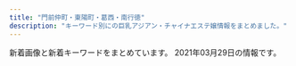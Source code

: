 ```yaml
---
title: "門前仲町・東陽町・葛西・南行徳"
description: "キーワード別にの巨乳アジアン・チャイナエステ嬢情報をまとめました。"
---
```


新着画像と新着キーワードをまとめています。
2021年03月29日の情報です。

<DmmAffiliateIns />
<KeywordTable
  shops={
    [
    {
        "station": "\u9580\u524d\u4ef2\u753a\u99c53\u756a\u51fa\u53e3",
        "keywords": {
            "86": 2,
            "85": 2,
            "D": 2,
            "C": 12,
            "E": 2,
            "87": 2
        },
        "name": "\u7f8e\u5c11\u5973\u770b\u8b77\u30b9\u30c6\u30fc\u30b7\u30e7\u30f3",
        "img_links": [
            "http://beautygirls-station.work/img/s3.jpg",
            "http://beautygirls-station.work/img/rom.png",
            "http://beautygirls-station.work/img/st1.jpg",
            "http://beautygirls-station.work/sp/img/t-a.jpg",
            "http://beautygirls-station.work/img/sta1.jpg",
            "http://beautygirls-station.work/sp/img/t-t.jpg",
            "http://beautygirls-station.work/sp/img/t-o.jpg",
            "http://beautygirls-station.work/img/nos.jpg",
            "http://beautygirls-station.work/img/st2.jpg",
            "http://beautygirls-station.work/sp/img/st2.jpg",
            "http://beautygirls-station.work/sp/img/add.jpg",
            "http://beautygirls-station.work/sp/img/info.jpg",
            "http://beautygirls-station.work/sp/img/sys.jpg",
            "http://beautygirls-station.work/sp/img/p1.jpg",
            "http://beautygirls-station.work/img/s1.jpg",
            "http://beautygirls-station.work/sp/img/p3.jpg",
            "http://beautygirls-station.work/sp/img/tel.jpg",
            "http://beautygirls-station.work/sp/img/st3.jpg",
            "http://beautygirls-station.work/sp/img/tit.jpg",
            "http://beautygirls-station.work/img/sta2.jpg",
            "http://beautygirls-station.work/sp/img/st1.jpg",
            "http://beautygirls-station.work/img/s2.jpg",
            "http://beautygirls-station.work/img/st3.jpg",
            "http://beautygirls-station.work/sp/img/t-r.jpg",
            "http://beautygirls-station.work/sp/img/botton.jpg",
            "http://beautygirls-station.work/img/bottom.png",
            "http://beautygirls-station.work/sp/img/t-s.jpg",
            "http://beautygirls-station.work/sp/img/pic.jpg",
            "http://beautygirls-station.work/sp/img/p2.jpg",
            "http://beautygirls-station.work/sp/img/time.jpg",
            "http://beautygirls-station.work/sp/img/pc.jpg",
            "http://beautygirls-station.work/img/sta3.jpg",
            "http://beautygirls-station.work/img/mo.png",
            "http://beautygirls-station.work/img/bod.png"
        ],
        "url": "http://beautygirls-station.work/"
    },
    {
        "name": "SANAND\u30fb\u30b5\u30ca\u30f3\u30c9",
        "keywords": {
            "90": 47,
            "C": 80,
            "E": 94,
            "88": 47,
            "84": 47,
            "D": 564,
            "85": 282,
            "82": 47,
            "83": 141,
            "86": 94
        },
        "station": "\u884c\u5fb3\u99c5\u5357\u53e3",
        "url": "http://sanand.xyz.mn/",
        "img_links": [
            "http://sanand.xyz.mn/photos/sites/90/2020/05/202005060119462.jpg",
            "http://sanand.xyz.mn/photos/sites/90/2020/07/202007040128087.jpg",
            "http://sanand.xyz.mn/photos/sites/90/2019/11/2019112704234232.jpg",
            "http://sanand.xyz.mn/photos/sites/90/2020/01/202001020833354.jpg",
            "http://sanand.xyz.mn/photos/sites/90/2020/01/2020012107105138.jpg",
            "http://sanand.xyz.mn/photos/sites/90/2020/01/2020011101185841.jpg",
            "http://sanand.xyz.mn/photos/sites/90/2019/11/2019111403181636.jpg",
            "http://sanand.xyz.mn/images/s_pick.jpg",
            "http://sanand.xyz.mn/images/s_face.jpg",
            "http://sanand.xyz.mn/photos/sites/90/2020/03/2020031206204519.jpg",
            "http://sanand.xyz.mn/photos/sites/90/2020/01/2020010108004539.jpg",
            "http://sanand.xyz.mn/photos/sites/90/2020/03/2020031401200395.jpg",
            "http://sanand.xyz.mn/images/s_link.jpg",
            "http://sanand.xyz.mn/images/s1.jpg",
            "http://sanand.xyz.mn/photos/sites/90/2019/11/2019112704233985.jpg",
            "http://sanand.xyz.mn/images/s_news.jpg",
            "http://sanand.xyz.mn/images/xin.jpg",
            "http://sanand.xyz.mn/photos/sites/90/2020/05/2020050601194464.jpg",
            "http://sanand.xyz.mn/images/mobile.jpg",
            "http://sanand.xyz.mn/images/s_staff.jpg",
            "http://sanand.xyz.mn/images/top.png",
            "http://sanand.xyz.mn/photos/sites/90/2020/01/2020011501300273.jpg",
            "http://sanand.xyz.mn/photos/sites/90/2019/11/2019111403182365.jpg",
            "http://sanand.xyz.mn/images/s2.jpg",
            "http://sanand.xyz.mn/photos/sites/90/2019/12/2019121604305596.jpg",
            "http://sanand.xyz.mn/photos/sites/90/2020/05/2020053110211696.jpg"
        ]
    },
    {
        "name": "\u30e9\u30fb\u30e1\u30fc\u30eb",
        "keywords": {
            "88": 5,
            "C": 17,
            "87": 3,
            "86": 1
        },
        "url": "http://lamar-massage.work/",
        "img_links": [
            "http://lamar-massage.work/img/link-2.png",
            "http://lamar-massage.work/img/st31.png",
            "http://lamar-massage.work/img/sta32.png",
            "http://lamar-massage.work/img/st30.png",
            "http://lamar-massage.work/i/img/r4.jpg",
            "http://lamar-massage.work/img/sta30.png",
            "http://lamar-massage.work/img/st32.png",
            "http://lamar-massage.work/img/sta31.png",
            "http://lamar-massage.work/i/img/sta32.png",
            "http://lamar-massage.work/img/sta14.png",
            "http://lamar-massage.work/img/ss35.jpg",
            "http://lamar-massage.work/img/s30.png",
            "http://lamar-massage.work/img/s35.jpg",
            "http://lamar-massage.work/img/sta28.png",
            "http://lamar-massage.work/img/st29.png",
            "http://lamar-massage.work/i/img/sta14.png",
            "http://lamar-massage.work/img/sta33.png",
            "http://lamar-massage.work/i/img/sta28.png",
            "http://lamar-massage.work/i/img/sta34.jpg",
            "http://lamar-massage.work/img/s31.png",
            "http://lamar-massage.work/i/img/sta24.png",
            "http://lamar-massage.work/img/st35.jpg",
            "http://lamar-massage.work/i/img/sta35.jpg",
            "http://lamar-massage.work/img/st28.png",
            "http://lamar-massage.work/img/st14.png",
            "http://lamar-massage.work/i/img/sta29.png",
            "http://lamar-massage.work/img/st33.png",
            "http://lamar-massage.work/i/img/sta30.png",
            "http://lamar-massage.work/img/s28.png",
            "http://lamar-massage.work/i/img/sta23.png",
            "http://lamar-massage.work/img/link-4.png",
            "http://lamar-massage.work/i/img/top.jpg",
            "http://lamar-massage.work/img/s14.png",
            "http://lamar-massage.work/img/ss14.png",
            "http://lamar-massage.work/img/s32.png",
            "http://lamar-massage.work/i/img/sta33.png",
            "http://lamar-massage.work/i/img/r2.jpg",
            "http://lamar-massage.work/img/sta34.jpg",
            "http://lamar-massage.work/img/head.png",
            "http://lamar-massage.work/i/img/sta31.png",
            "http://lamar-massage.work/img/bottom.png",
            "http://lamar-massage.work/img/sta35.jpg",
            "http://lamar-massage.work/img/st34.jpg",
            "http://lamar-massage.work/img/mo.png",
            "http://lamar-massage.work/img/sta29.png",
            "http://lamar-massage.work/img/link-3.png",
            "http://lamar-massage.work/i/img/sm.jpg",
            "http://lamar-massage.work/img/nos.png",
            "http://lamar-massage.work/img/s34.jpg",
            "http://lamar-massage.work/img/link-1.png",
            "http://lamar-massage.work/i/img/r3.jpg"
        ],
        "station": "\u9580\u524d\u4ef2\u753a\u99c53\u756a\u53e3"
    },
    {
        "url": "https://chokoi.tyo.cm/",
        "img_links": [
            "https://chokoi.tyo.cm/photos/sites/79/2021/03/202103090612546.jpg",
            "https://chokoi.tyo.cm/images/room2.jpg",
            "https://chokoi.tyo.cm/images/sp_nav01.png",
            "https://chokoi.tyo.cm/images/link_nav02.jpg",
            "https://chokoi.tyo.cm/images/top.png",
            "https://chokoi.tyo.cm/photos/sites/79/2021/03/2021030906125324.jpg",
            "https://chokoi.tyo.cm/images/room4.jpg",
            "https://chokoi.tyo.cm/images/link_nav03.jpg",
            "https://chokoi.tyo.cm/images/sp_nav02.png",
            "https://chokoi.tyo.cm/images/card.png",
            "https://chokoi.tyo.cm/images/room3.jpg",
            "https://chokoi.tyo.cm/images/sp_top.jpg",
            "https://chokoi.tyo.cm/images/link_nav05.jpg",
            "https://chokoi.tyo.cm/images/sp_end.jpg",
            "https://chokoi.tyo.cm/images/sp_tit_news.png",
            "https://chokoi.tyo.cm/photos/sites/79/2021/03/2021030906125267.jpg",
            "https://chokoi.tyo.cm/images/sp_nav03.png",
            "https://chokoi.tyo.cm/images/re.png",
            "https://chokoi.tyo.cm/images/link_nav01.jpg",
            "https://chokoi.tyo.cm/images/img_service03.jpg",
            "https://chokoi.tyo.cm/images/img_service01.jpg",
            "https://chokoi.tyo.cm/images/sp_tit_staff.png",
            "https://chokoi.tyo.cm/images/img_service02.jpg",
            "https://chokoi.tyo.cm/photos/sites/79/2021/03/2021030906125066.jpg",
            "https://chokoi.tyo.cm/images/end.png",
            "https://chokoi.tyo.cm/images/link_nav06.jpg",
            "https://chokoi.tyo.cm/images/link_nav04.jpg",
            "https://chokoi.tyo.cm/photos/sites/79/2021/03/2021030906125613.jpg",
            "https://chokoi.tyo.cm/images/room1.jpg"
        ],
        "keywords": {
            "83": 6,
            "85": 12,
            "E": 12,
            "D": 18,
            "87": 6,
            "88": 6,
            "C": 12
        },
        "station": "\u6728\u5834\u99c54b\u51fa\u53e3",
        "name": "Loves \u30e9\u30d0\u30fc\u30ba"
    },
    {
        "url": "http://k-rlx.com/",
        "keywords": {},
        "img_links": [
            "http://k-rlx.com/images/index_25.jpg",
            "http://k-rlx.com/images/index_24.jpg",
            "http://k-rlx.com/images/index_13.jpg",
            "http://k-rlx.com/images/index_26.jpg",
            "http://k-rlx.com/girl/05.jpg",
            "http://k-rlx.com/images/index_08.jpg",
            "http://k-rlx.com/images/index_04.jpg",
            "http://k-rlx.com/girl/03.jpg",
            "http://k-rlx.com/images/index_20.jpg",
            "http://k-rlx.com/girl/04.jpg",
            "http://k-rlx.com/images/index_14.jpg",
            "http://k-rlx.com/images/index_22.jpg",
            "http://k-rlx.com/images/index_15.jpg",
            "http://k-rlx.com/images/index_03.jpg",
            "http://k-rlx.com/images/index_29.jpg",
            "http://k-rlx.com/images/rec_11.jpg",
            "http://k-rlx.com/images/index_30.jpg",
            "http://k-rlx.com/images/index_10.jpg",
            "http://k-rlx.com/images/index_27.jpg",
            "http://k-rlx.com/girl/06.jpg",
            "http://k-rlx.com/images/info_10.jpg",
            "http://k-rlx.com/images/index_16.jpg",
            "http://k-rlx.com/images/index_17.jpg",
            "http://k-rlx.com/images/index_12.jpg",
            "http://k-rlx.com/images/index_28.jpg",
            "http://k-rlx.com/images/index_05.jpg",
            "http://k-rlx.com/girl/02.jpg",
            "http://k-rlx.com/images/staff_10.jpg",
            "http://k-rlx.com/images/index_23.jpg",
            "http://k-rlx.com/images/index_09.jpg",
            "http://k-rlx.com/images/index_21.jpg",
            "http://k-rlx.com/images/index_31.jpg",
            "http://k-rlx.com/images/rec_10.jpg",
            "http://k-rlx.com/images/index_06.jpg",
            "http://k-rlx.com/girl/01.jpg",
            "http://k-rlx.com/images/index_32.jpg",
            "http://k-rlx.com/images/sub_foot.png",
            "http://k-rlx.com/images/index_02.jpg",
            "http://k-rlx.com/girl/01a.jpg",
            "http://k-rlx.com/images/info_11.jpg",
            "http://k-rlx.com/girl/00.jpg",
            "http://k-rlx.com/images/index_01.jpg",
            "http://k-rlx.com/images/index_07.jpg"
        ],
        "name": "\u3084\u3059\u3089\u304d",
        "station": "\u845b\u897f\u99c5\u535a\u7269\u9928\u53e3"
    },
    {
        "name": "\u30a2\u30ed\u30de\u30ea\u30be\u30fc\u30c8",
        "img_links": [
            "http://aroma-resort.xyz/images/r3.jpg",
            "http://aroma-resort.xyz/images/s5.jpg",
            "http://aroma-resort.xyz/images/infotiao1.jpg",
            "http://aroma-resort.xyz/images/s1.jpg",
            "http://aroma-resort.xyz/images/g7.jpg",
            "http://aroma-resort.xyz/images/g0.jpg",
            "http://aroma-resort.xyz/images/zi_staff.png",
            "http://aroma-resort.xyz/images/r2.jpg",
            "http://aroma-resort.xyz/images/zi_massage.png",
            "http://aroma-resort.xyz/images/r1.jpg",
            "http://aroma-resort.xyz/images/main_top.png",
            "http://aroma-resort.xyz/images/yuyu.jpg",
            "http://aroma-resort.xyz/images/main_bottom.png",
            "http://aroma-resort.xyz/images/xian.png",
            "http://aroma-resort.xyz/images/g6.jpg",
            "http://aroma-resort.xyz/images/r4.jpg",
            "http://aroma-resort.xyz/images/pick.png",
            "http://aroma-resort.xyz/images/new1.png",
            "http://aroma-resort.xyz/images/tel.png",
            "http://aroma-resort.xyz/images/s3.jpg",
            "http://aroma-resort.xyz/images/g5.jpg",
            "http://aroma-resort.xyz/images/new3.png",
            "http://aroma-resort.xyz/images/g3.jpg",
            "http://aroma-resort.xyz/images/s4.jpg",
            "http://aroma-resort.xyz/images/s2.jpg",
            "http://aroma-resort.xyz/images/mobile.jpg",
            "http://aroma-resort.xyz/images/service.png",
            "http://aroma-resort.xyz/images/g8.jpg"
        ],
        "keywords": {
            "E": 2,
            "D": 3
        },
        "url": "http://aroma-resort.xyz/",
        "station": "\u6728\u5834\u99c52\u756a\u53e3"
    },
    {
        "img_links": [
            "http://massage-sweethoney.info/i/img/st28.jpg",
            "http://massage-sweethoney.info/i/img/st16.jpg",
            "http://massage-sweethoney.info/img/st30.jpg",
            "http://massage-sweethoney.info/img/st9.jpg",
            "http://massage-sweethoney.info/img/nos.jpg",
            "http://massage-sweethoney.info/i/img/paypay.jpg",
            "http://massage-sweethoney.info/i/img/r2.jpg",
            "http://massage-sweethoney.info/img/st026.jpg",
            "http://massage-sweethoney.info/i/img/r1.jpg",
            "http://massage-sweethoney.info/img/st10.jpg",
            "http://massage-sweethoney.info/img/st32.jpg",
            "http://massage-sweethoney.info/img/credit.jpg",
            "http://massage-sweethoney.info/i/img/cre.jpg",
            "http://massage-sweethoney.info/i/img/st29.jpg",
            "http://massage-sweethoney.info/img/st23.jpg",
            "http://massage-sweethoney.info/i/img/st20.jpg",
            "http://massage-sweethoney.info/i/img/r3.jpg",
            "http://massage-sweethoney.info/i/img/st31.jpg",
            "http://massage-sweethoney.info/img/st28.jpg",
            "http://massage-sweethoney.info/i/img/st32.jpg",
            "http://massage-sweethoney.info/i/img/st30.jpg",
            "http://massage-sweethoney.info/img/st16.jpg",
            "http://massage-sweethoney.info/i/img/r4.jpg",
            "http://massage-sweethoney.info/img/mo.png",
            "http://massage-sweethoney.info/i/img/st27.jpg",
            "http://massage-sweethoney.info/i/img/st8.jpg",
            "http://massage-sweethoney.info/img/st20.jpg",
            "http://massage-sweethoney.info/i/img/st26.jpg",
            "http://massage-sweethoney.info/img/st26.jpg",
            "http://massage-sweethoney.info/img/st21.jpg",
            "http://massage-sweethoney.info/i/img/st9.jpg",
            "http://massage-sweethoney.info/img/bb.png",
            "http://massage-sweethoney.info/img/st31.jpg",
            "http://massage-sweethoney.info/img/st29.jpg",
            "http://massage-sweethoney.info/img/st27.jpg",
            "http://massage-sweethoney.info/img/head.jpg",
            "http://massage-sweethoney.info/img/st8.jpg"
        ],
        "url": "http://massage-sweethoney.info/",
        "name": "sweet honey",
        "keywords": {
            "88": 3,
            "87": 4,
            "86": 8
        },
        "station": "\u9580\u524d\u4ef2\u753a\u99c56\u756a\u51fa\u53e3"
    },
    {
        "name": "\u30e6\u30ea\u3061\u3083\u3093",
        "img_links": [
            "http://yurichan.info/uploads/210322/1-21032209452GP.jpg",
            "http://yurichan.info/html/dianna_jing/images/room3.jpg",
            "http://yurichan.info/picture/top22.png",
            "http://yurichan.info/uploads/201105/1-2011051P31MW.jpg",
            "http://yurichan.info/picture/s_staff.png",
            "http://yurichan.info/picture/s_new.png",
            "http://yurichan.info/uploads/201105/1-2011051P23WW.jpg",
            "http://yurichan.info/picture/i_therapist.png",
            "http://yurichan.info/uploads/210222/1-2102220T0412K.jpg",
            "http://yurichan.info/picture/photo3.png",
            "http://yurichan.info/html/dianna_jing/images/room2.jpg",
            "http://yurichan.info/uploads/210326/1-21032614153A55.jpg",
            "http://yurichan.info/uploads/201116/1-201116132154547.jpg",
            "http://yurichan.info/html/dianna_jing/images/room4.jpg",
            "http://yurichan.info/picture/top23.png",
            "http://yurichan.info/uploads/210219/1-210219153SC08.jpg",
            "http://yurichan.info/uploads/201105/1-2011051P21C63.jpg",
            "http://yurichan.info/picture/end.png",
            "http://yurichan.info/html/dianna_jing/images/room1.jpg"
        ],
        "station": "\u884c\u5fb3\u99c5\u5357\u53e3",
        "url": "http://yurichan.info/",
        "keywords": {}
    },
    {
        "keywords": {},
        "station": "\u6728\u5834\u99c5A4\u51fa\u53e3",
        "img_links": [
            "http://iyasinote.xyz/_src/20272578/b1.png",
            "http://iyasinote.xyz/_src/20272602/sign.png",
            "http://iyasinote.xyz/_src/20272583/tel.png",
            "http://iyasinote.xyz/_src/20272668/info1.png",
            "http://iyasinote.xyz/_src/20272641/index_11.png",
            "http://iyasinote.xyz/_src/20850006/s1.jpg",
            "http://iyasinote.xyz/_src/20272567/sign.png",
            "http://iyasinote.xyz/_src/20272665/img20160204005259325917.jpg",
            "http://iyasinote.xyz/_src/20272639/index_04.png",
            "http://iyasinote.xyz/_src/20272570/dscf1336.jpg",
            "http://iyasinote.xyz/_src/20272584/tel.png",
            "http://iyasinote.xyz/_src/20272614/x1.png",
            "http://iyasinote.xyz/_src/20850011/s2.jpg",
            "http://iyasinote.xyz/_src/20272571/img20160403102850637767.jpg",
            "http://iyasinote.xyz/_src/20272588/sign.png",
            "http://iyasinote.xyz/_src/20272628/x1.png",
            "http://iyasinote.xyz/_src/20272644/s1.jpg",
            "http://iyasinote.xyz/_src/32108882/img20190623174539069990.jpg",
            "http://iyasinote.xyz/_src/20272568/img20151209023726260995.jpg",
            "http://iyasinote.xyz/_src/21196925/img20180526163006762357.jpg",
            "http://iyasinote.xyz/_src/23776259/wechatimg249_20180701185537417.jpg",
            "http://iyasinote.xyz/_src/20850017/s3.jpg",
            "http://iyasinote.xyz/_src/20272636/back.png",
            "http://iyasinote.xyz/_src/20272642/index_08.png",
            "http://iyasinote.xyz/_src/20272575/sign.png",
            "http://iyasinote.xyz/_src/20272581/sign.png",
            "http://iyasinote.xyz/_src/20272618/x3.png",
            "http://iyasinote.xyz/_src/20272631/x3.png",
            "http://iyasinote.xyz/_src/20272608/back.png",
            "http://iyasinote.xyz/_src/20272599/back.png",
            "http://iyasinote.xyz/_src/20272683/s3.jpg",
            "http://iyasinote.xyz/_src/20272623/back.png",
            "http://iyasinote.xyz/_src/20272569/_x1m6343.jpg",
            "http://iyasinote.xyz/_src/20272684/s2.jpg",
            "http://iyasinote.xyz/_src/20272573/b1.png",
            "http://iyasinote.xyz/_src/20272585/back.png",
            "http://iyasinote.xyz/_src/20272594/x3.png",
            "http://iyasinote.xyz/_src/20272643/index_09.png",
            "http://iyasinote.xyz/_src/20272626/sign.png",
            "http://iyasinote.xyz/_src/20272612/sign.png",
            "http://iyasinote.xyz/_src/20272590/x1.png",
            "http://iyasinote.xyz/_src/23776260/wechatimg249_20180701185537417.jpg",
            "http://iyasinote.xyz/_src/20272640/index_05.png"
        ],
        "url": "http://iyasinote.xyz/",
        "name": "\u30ea\u30d5\u30ec\u30c3\u30b7\u30e5"
    },
    {
        "img_links": [
            "https://static.wixstatic.com/media/96d791_817955bbd13f4a11abc0c6ddfbac0f82~mv2.jpg",
            "https://static.wixstatic.com/media/1789f4_bb09d038921944c0a6aeab64006a7e13~mv2.jpg",
            "https://static.wixstatic.com/media/1789f4_924b58ab79154b06a9cf2728f83f9e16~mv2.jpg",
            "https://static.wixstatic.com/media/96d791_b9f10a69e3814caf9ca0fd108e450bfa~mv2.jpg",
            "https://static.wixstatic.com/media/1789f4_87b201f67c6e4c62af73fb844a14de81~mv2.jpg",
            "https://static.wixstatic.com/media/1789f4_ebfc2b7cf8e0414cb8f047fc113b8a0f~mv2.jpg",
            "https://static.wixstatic.com/media/96d791_f28a0b63f0e242c58274b246ca243806~mv2.png",
            "https://static.wixstatic.com/media/96d791_e28a35375184419e9585c2b4e12ac83e~mv2.jpg",
            "https://static.wixstatic.com/media/1789f4_4944d99558644db29800079770c4728f~mv2.jpg",
            "https://static.wixstatic.com/media/96d791_a6a8b8544ec34c5a8f5c58828e8b0a0f~mv2.jpg",
            "https://static.wixstatic.com/media/1789f4_9ce844cd1f0346ba9986da7e247737c1~mv2.jpg",
            "https://static.wixstatic.com/media/96d791_859f31dba3184d118e9eed6302e18ea1~mv2.jpg",
            "https://static.wixstatic.com/media/1789f4_08db416164264cc2afaf7ab008798109~mv2.jpg",
            "https://static.wixstatic.com/media/1789f4_b5b09432f43e4c789cf70ea4c2bcb8b4~mv2.jpg",
            "https://static.wixstatic.com/media/96d791_6ff48fcff4404e948713a278d6fba4aa~mv2.jpg",
            "https://static.wixstatic.com/media/96d791_9f931b4f1aa848f686c4852fb4de0023~mv2.jpg",
            "https://static.wixstatic.com/media/a896d9_02f0ebb1776e442eae0ce11dffc92d24.png",
            "https://static.wixstatic.com/media/1789f4_37c5ad5eac7c435bbf6465cef4458a93~mv2.jpg",
            "https://static.wixstatic.com/media/1789f4_1146068564354e1a8a4e7edc727710ae~mv2.jpg",
            "https://static.wixstatic.com/media/a896d9_bbced4ca1ed240d9976a39bd584760ec.png",
            "https://static.wixstatic.com/media/96d791_777d95134fdd4e6f8fa4a6835974a07e~mv2.jpg",
            "https://static.wixstatic.com/media/1789f4_2fbb8d30cbfd49d58924ba8e468ef7f5~mv2.jpg",
            "https://static.wixstatic.com/media/1789f4_4191522c42df4c19a40f7066cc6e288b~mv2.jpg",
            "https://static.wixstatic.com/media/96d791_319c152db4f64ca4ae7aaf3dfaa2e545~mv2.jpg",
            "https://static.wixstatic.com/media/96d791_1c10b3e5806b434e9674af60ef5ee259~mv2.jpg",
            "https://static.wixstatic.com/media/1789f4_e147280e483f42899e4b3d5e7caf92f1~mv2.jpg",
            "https://static.wixstatic.com/media/96d791_43e018dca22747c2b765d8aa6bb4730d~mv2.jpg",
            "https://static.wixstatic.com/media/96d791_3eb6f202b7134ca182380be13a2eceec~mv2.png",
            "https://static.wixstatic.com/media/1789f4_eb4dabafdee7459289bbfd43f6719052~mv2.jpg",
            "https://static.wixstatic.com/media/96d791_5d55c113359a4a188f4a12da11153d08~mv2.png",
            "https://static.wixstatic.com/media/96d791_9f250e4c7aed463b8cc303d40b6fdc85~mv2.jpg",
            "https://static.wixstatic.com/media/96d791_1be596dd7f23490b9b0e704178290531~mv2.jpg",
            "https://static.wixstatic.com/media/1789f4_e7a10f40611c4d518ceb402a4b8e6483~mv2.jpg",
            "https://static.wixstatic.com/media/96d791_909be609618b462998825515bd1ecfea~mv2.jpg",
            "https://static.wixstatic.com/media/1789f4_6339548d722e42cd9cb0bba2e089a878~mv2.jpg",
            "https://static.wixstatic.com/media/96d791_9531b0b1bbfc427f8c9fc93875698f78~mv2.jpg"
        ],
        "url": "https://www.es-mensesthe.info/",
        "keywords": {
            "E": 1,
            "C": 15,
            "F": 2
        },
        "station": "\u897f\u845b\u897f\u99c5\u5317\u53e3",
        "name": "\u30ef\u30f3\u30c0\u30fc\u30e9\u30f3\u30c9"
    },
    {
        "station": "\u9580\u524d\u4ef2\u753a\u99c55\u756a\u51fa\u53e3",
        "keywords": {},
        "name": "\u30aa\u30ea\u30aa\u30f3",
        "url": "http://www.es-orion.click/",
        "img_links": [
            "http://www.es-orion.click/images/tel.jpg",
            "http://www.es-orion.click/img/urara.jpg",
            "http://www.es-orion.click/img/sayaka.jpg",
            "http://www.es-orion.click/img/natu1.jpg",
            "http://www.es-orion.click/images/4.jpg",
            "http://www.es-orion.click/img/sayaka1.jpg",
            "http://www.es-orion.click/images/head.jpg",
            "http://www.es-orion.click/images/interior_t.jpg",
            "http://www.es-orion.click/img/serina1.jpg",
            "http://www.es-orion.click/img/suzu.jpg",
            "http://www.es-orion.click/img/yuyu1.jpg",
            "http://www.es-orion.click/images/info.jpg",
            "http://www.es-orion.click/images/2.jpg",
            "http://www.es-orion.click/img/runa.jpg",
            "http://www.es-orion.click/images/rem.jpg",
            "http://www.es-orion.click/img/runa1.jpg",
            "http://www.es-orion.click/img/kaori.jpg",
            "http://www.es-orion.click/img/sayaka2.jpg",
            "http://www.es-orion.click/img/erin1.jpg",
            "http://www.es-orion.click/img/kaori1.jpg",
            "http://www.es-orion.click/images/mobile.jpg",
            "http://www.es-orion.click/images/1.jpg",
            "http://www.es-orion.click/img/rin1.jpg",
            "http://www.es-orion.click/img/suzu1.jpg",
            "http://www.es-orion.click/img/momoko.jpg",
            "http://www.es-orion.click/img/yuyu.jpg",
            "http://www.es-orion.click/img/emili1.jpg",
            "http://www.es-orion.click/img/mayu1.jpg",
            "http://www.es-orion.click/img/hikari.jpg",
            "http://www.es-orion.click/images/sys1.jpg",
            "http://www.es-orion.click/img/serina.jpg",
            "http://www.es-orion.click/img/naomi1.jpg",
            "http://www.es-orion.click/img/urara1.jpg",
            "http://www.es-orion.click/img/miwa1.jpg",
            "http://www.es-orion.click/images/staff_t.jpg",
            "http://www.es-orion.click/images/line.png",
            "http://www.es-orion.click/img/miwa.jpg",
            "http://www.es-orion.click/img/mayu.jpg",
            "http://www.es-orion.click/img/erin.jpg",
            "http://www.es-orion.click/images/ac1.jpg",
            "http://www.es-orion.click/img/emili.jpg",
            "http://www.es-orion.click/images/int1.jpg",
            "http://www.es-orion.click/img/natu.jpg",
            "http://www.es-orion.click/img/hikari1.jpg",
            "http://www.es-orion.click/images/3.jpg",
            "http://www.es-orion.click/img/rin.jpg",
            "http://www.es-orion.click/img/ami1.jpg",
            "http://www.es-orion.click/images/ta.jpg",
            "http://www.es-orion.click/img/ami.jpg",
            "http://www.es-orion.click/img/momoko1.jpg",
            "http://www.es-orion.click/images/news.jpg",
            "http://www.es-orion.click/images/int2.jpg",
            "http://www.es-orion.click/img/naomi.jpg"
        ]
    },
    {
        "station": "\u8239\u5800\u99c5\u5317\u53e3",
        "img_links": [
            "http://akien.work/ditu.jpg",
            "http://akien.work/jiejing1.jpg",
            "http://akien.work/staff_7170_1544625837499078.jpg",
            "http://akien.work/head_4_4332_1544580584784110.jpg",
            "http://akien.work/5.jpeg",
            "http://akien.work/head_1_4332_15445805847677.jpg",
            "http://akien.work/jiejing2.jpg",
            "http://akien.work/jiejing3.jpg",
            "http://akien.work/head_2_4332_1544580584367843.jpg",
            "http://akien.work/jiejing5.jpg",
            "http://akien.work/jiejing6.jpg",
            "http://akien.work/fengjing2.jpg",
            "http://akien.work/staff_7559_1547886875744350.jpg",
            "http://akien.work/6.jpeg",
            "http://akien.work/jiejing4.jpg",
            "http://akien.work/staff_7170_1544625837499078_1.jpg"
        ],
        "keywords": {},
        "name": "\u3084\u3059\u3089\u304e",
        "url": "http://akien.work/"
    },
    {
        "name": "Honey Spa \uff5e\u30cf\u30cb\u30fc\u30b9\u30d1\uff5e",
        "station": "\u884c\u5fb3\u99c5",
        "url": "http://sh-honeyspa.work/",
        "keywords": {
            "D": 10,
            "\u5de8\u4e73": 1,
            "86": 5,
            "85": 5,
            "\u80f8": 1,
            "C": 26,
            "\u4e73": 1
        },
        "img_links": [
            "http://sh-honeyspa.work/templets/default/picture/girl-z2.jpg",
            "http://sh-honeyspa.work/uploads/190903/1-1ZZ3133G9361.jpg",
            "http://sh-honeyspa.work/uploads/191223/1-19122316264LR.jpg",
            "http://sh-honeyspa.work/uploads/191122/1-191122161241O8.jpg",
            "http://sh-honeyspa.work/uploads/200608/1-20060P9542X63.jpg",
            "http://sh-honeyspa.work/templets/default/picture/top1.jpg",
            "http://sh-honeyspa.work/uploads/201126/1-20112613341O53.jpg",
            "http://sh-honeyspa.work/uploads/210201/1-21020111123UH.jpg",
            "http://sh-honeyspa.work/templets/default/picture/top.jpg",
            "http://sh-honeyspa.work/templets/default/picture/s_news.jpg",
            "http://sh-honeyspa.work/uploads/allimg/180703/1-1PF3111J3201.png",
            "http://sh-honeyspa.work/uploads/180629/1-1P629142554530.png",
            "http://sh-honeyspa.work/templets/default/picture/girl-z1.jpg",
            "http://sh-honeyspa.work/uploads/181023/1-1Q0230950223S.jpg",
            "http://sh-honeyspa.work/templets/default/picture/staff01.jpg",
            "http://sh-honeyspa.work/uploads/190903/1-1ZZ3133U4960.jpg",
            "http://sh-honeyspa.work/uploads/allimg/180629/1-1P629115504250.png",
            "http://sh-honeyspa.work/uploads/190311/1-1Z3111253164H.jpg",
            "http://sh-honeyspa.work/uploads/180703/1-1PF30Z200O9.jpg",
            "http://sh-honeyspa.work/uploads/180703/1-1PF30Z04J01.jpg",
            "http://sh-honeyspa.work/uploads/200113/1-20011316422c28.jpg",
            "http://sh-honeyspa.work/uploads/200812/1-200Q213432R35.jpg",
            "http://sh-honeyspa.work/uploads/180629/1-1P629141950141.png",
            "http://sh-honeyspa.work/uploads/181109/1-1Q1091511432Z.jpg",
            "http://sh-honeyspa.work/uploads/200114/1-200114154TN60.jpg",
            "http://sh-honeyspa.work/uploads/191115/1-191115100214144.jpg"
        ]
    },
    {
        "keywords": {
            "F": 4,
            "G": 6,
            "E": 12
        },
        "img_links": [
            "http://gakuen.xyz.mn/photos/sites/71/2019/12/2019121619230170.jpg",
            "http://gakuen.xyz.mn/photos/sites/71/2019/12/2019120817483319.jpg",
            "http://gakuen.xyz.mn/images/2.jpg",
            "http://gakuen.xyz.mn/photos/sites/71/2019/09/2019092719211853.jpg",
            "http://gakuen.xyz.mn/photos/sites/71/2020/01/2020010713385696.jpg",
            "http://gakuen.xyz.mn/images/g1.jpg",
            "http://gakuen.xyz.mn/photos/sites/71/2020/02/2020020317060366.jpg",
            "http://gakuen.xyz.mn/photos/sites/71/2020/08/2020081616440837.jpg",
            "http://gakuen.xyz.mn/photos/sites/71/2019/10/2019101811390877.jpg",
            "http://gakuen.xyz.mn/photos/sites/71/2019/10/2019101811500268.jpg",
            "http://gakuen.xyz.mn/images/g15.jpg",
            "http://gakuen.xyz.mn/images/top.jpg",
            "http://gakuen.xyz.mn/photos/sites/71/2020/06/2020061015582330.jpg",
            "http://gakuen.xyz.mn/photos/sites/71/2019/11/2019111517040618.jpg",
            "http://gakuen.xyz.mn/photos/sites/71/2021/02/2021021817293677-e1613636993918.jpeg",
            "http://gakuen.xyz.mn/photos/sites/71/2020/10/2020100218100763-e1601629820385.jpeg",
            "http://gakuen.xyz.mn/images/info2.jpg",
            "http://gakuen.xyz.mn/photos/sites/71/2020/02/202002221023280.jpg",
            "http://gakuen.xyz.mn/photos/sites/71/2020/03/2020030915313184.jpeg",
            "http://gakuen.xyz.mn/photos/sites/71/2020/06/2020062110420119.jpg",
            "http://gakuen.xyz.mn/photos/sites/71/2021/01/2021011516005173.jpeg",
            "http://gakuen.xyz.mn/photos/sites/71/2020/02/2020020317175855.jpg",
            "http://gakuen.xyz.mn/images/news1.jpg",
            "http://gakuen.xyz.mn/photos/sites/71/2020/01/2020011015294716.jpg",
            "http://gakuen.xyz.mn/photos/sites/71/2019/10/2019102420321841.jpg",
            "http://gakuen.xyz.mn/images/g16.jpg",
            "http://gakuen.xyz.mn/photos/sites/71/2020/10/2020100218202785.jpg",
            "http://gakuen.xyz.mn/photos/sites/71/2020/02/2020022618290662.jpg",
            "http://gakuen.xyz.mn/images/g3.jpg",
            "http://gakuen.xyz.mn/images/s_link.jpg",
            "http://gakuen.xyz.mn/photos/sites/71/2019/09/2019092719211544.jpg",
            "http://gakuen.xyz.mn/photos/sites/71/2019/10/2019102816572380.jpg",
            "http://gakuen.xyz.mn/images/g8.jpg",
            "http://gakuen.xyz.mn/photos/sites/71/2020/02/2020021414323643.jpg",
            "http://gakuen.xyz.mn/photos/sites/71/2020/12/2020122014304059.jpg",
            "http://gakuen.xyz.mn/images/g7.jpg",
            "http://gakuen.xyz.mn/images/staff_bj3.jpg",
            "http://gakuen.xyz.mn/images/pick.jpg",
            "http://gakuen.xyz.mn/images/g2.jpg",
            "http://gakuen.xyz.mn/images/g13.jpg",
            "http://gakuen.xyz.mn/photos/sites/71/2021/03/2021031218004836.jpeg",
            "http://gakuen.xyz.mn/photos/sites/71/2021/03/2021032718404986-e1616838062750.jpeg",
            "http://gakuen.xyz.mn/photos/sites/71/2020/02/2020022210241571.jpg",
            "http://gakuen.xyz.mn/images/s_cosplay.jpg",
            "http://gakuen.xyz.mn/photos/sites/71/2020/10/2020102412595563.jpg",
            "http://gakuen.xyz.mn/images/g17.jpg",
            "http://gakuen.xyz.mn/photos/sites/71/2020/11/2020112517584561.jpg",
            "http://gakuen.xyz.mn/images/g10.jpg",
            "http://gakuen.xyz.mn/images/mobile.jpg",
            "http://gakuen.xyz.mn/images/s_staff.jpg",
            "http://gakuen.xyz.mn/photos/sites/71/2020/09/2020092819121522.jpg",
            "http://gakuen.xyz.mn/photos/sites/71/2020/03/2020032610084881.jpg",
            "http://gakuen.xyz.mn/photos/sites/71/2020/01/2020010819500099-e1578480607107.jpeg",
            "http://gakuen.xyz.mn/images/1.jpg",
            "http://gakuen.xyz.mn/images/info.jpg",
            "http://gakuen.xyz.mn/photos/sites/71/2020/07/2020072818553775.jpg",
            "http://gakuen.xyz.mn/photos/sites/71/2020/01/2020010713430218.jpg",
            "http://gakuen.xyz.mn/photos/sites/71/2021/03/2021031218004836-e1615539723570.jpeg",
            "http://gakuen.xyz.mn/photos/sites/71/2020/01/2020011015294716-e1614752978793.jpg",
            "http://gakuen.xyz.mn/photos/sites/71/2020/04/2020040816463188.jpg",
            "http://gakuen.xyz.mn/photos/sites/71/2020/11/2020111416130515.jpg",
            "http://gakuen.xyz.mn/photos/sites/71/2020/06/2020062103465735-e1592678831205.jpeg"
        ],
        "url": "http://gakuen.xyz.mn/",
        "station": "\u884c\u5fb3\u99c5\u5357\u53e3",
        "name": "\u884c\u5fb3\u5b66\u5712"
    },
    {
        "img_links": [
            "http://youandme.jpest.net/uploads//sites/19/2020/12/a1.jpg",
            "http://youandme.jpest.net/uploads//sites/19/2020/09/top1-4.jpg",
            "http://youandme.jpest.net/uploads//sites/19/2020/09/g5-1.jpg",
            "http://youandme.jpest.net/uploads//sites/19/2020/12/a4.jpg",
            "http://youandme.jpest.net/uploads//sites/19/elementor/thumbs/g5-1-ovsa7s6s06i59zgm4bkysgtdltq5bskh4h6fo0z69o.jpg",
            "http://youandme.jpest.net/uploads//sites/19/2021/02/g3.jpg",
            "http://youandme.jpest.net/uploads//sites/19/2020/09/g2-2.jpg",
            "http://youandme.jpest.net/uploads//sites/19/2020/09/news.jpg",
            "http://youandme.jpest.net/uploads//sites/19/2020/09/r1.jpg",
            "http://youandme.jpest.net/uploads//sites/19/2020/09/r2.jpg",
            "http://youandme.jpest.net/uploads//sites/19/2020/09/r4.jpg",
            "http://youandme.jpest.net/uploads//sites/19/elementor/thumbs/g4-2-ovtnpx8vp44bmgswo5tnq907kfs68mjjt94utckv3w.jpg",
            "http://youandme.jpest.net/uploads//sites/19/2020/09/1.jpg",
            "http://youandme.jpest.net/uploads//sites/19/2020/12/a3.jpg",
            "http://youandme.jpest.net/uploads//sites/19/2020/09/s_staff.png",
            "http://youandme.jpest.net/uploads//sites/19/2020/12/a2.jpg",
            "http://youandme.jpest.net/uploads//sites/19/elementor/thumbs/g2-2-ovtno69oz7q40lcdvwlnl6wbrmekwwlj8lfbnt68os.jpg",
            "http://youandme.jpest.net/uploads//sites/19/2020/09/g3-2.jpg",
            "http://youandme.jpest.net/uploads//sites/19/elementor/thumbs/g3-2-ovtnoxj0herfda8sgqdu3i0ozso844lr0cceku1toc.jpg",
            "http://youandme.jpest.net/uploads//sites/19/2020/10/1.jpg",
            "http://youandme.jpest.net/uploads//sites/19/2020/09/top-4.jpg",
            "http://youandme.jpest.net/uploads//sites/19/elementor/thumbs/1-own10vfe1hff8c8ts2x3c73w1gcky7tazd16hc9jek.jpg",
            "http://youandme.jpest.net/uploads//sites/19/2020/09/pick.jpg",
            "http://youandme.jpest.net/uploads//sites/19/2020/09/g4-2.jpg",
            "http://youandme.jpest.net/uploads//sites/19/2020/09/r3.jpg",
            "http://youandme.jpest.net/uploads//sites/19/2020/09/mobile.jpg"
        ],
        "url": "http://youandme.jpest.net/",
        "keywords": {},
        "name": "You And Me",
        "station": "\u9580\u524d\u4ef2\u753a\u99c52\u756a\u51fa\u53e3"
    },
    {
        "url": "https://hananokoi.tyo.ac/",
        "keywords": {},
        "station": "\u845b\u897f\u99c5",
        "name": "\u5922\u306e\u697d\u5712",
        "img_links": []
    },
    {
        "name": "\u697d\u697d",
        "img_links": [
            "http://www.rakulax.jp/images/r4.jpg",
            "http://www.rakulax.jp/images/top.jpg",
            "http://www.rakulax.jp/images/g2.jpg",
            "http://www.rakulax.jp/images/g001.jpg",
            "http://www.rakulax.jp/images/g0.jpg",
            "http://www.rakulax.jp/images/r2.jpg",
            "http://www.rakulax.jp/images/r5.jpg",
            "http://www.rakulax.jp/images/r6.jpg",
            "http://www.rakulax.jp/images/g1.jpg",
            "http://www.rakulax.jp/images/r3.jpg",
            "http://www.rakulax.jp/images/g4.jpg",
            "http://www.rakulax.jp/images/newface_tit.jpg",
            "http://www.rakulax.jp/images/therapist_tit.jpg",
            "http://www.rakulax.jp/images/r1.jpg",
            "http://www.rakulax.jp/images/mobile.jpg"
        ],
        "url": "http://www.rakulax.jp/",
        "keywords": {
            "C": 7
        },
        "station": "\u9580\u524d\u4ef2\u753a\u99c52\u756a\u51fa\u53e3"
    },
    {
        "keywords": {
            "88": 8,
            "D": 4,
            "85": 8,
            "C": 12
        },
        "station": "\u6728\u5834\u99c51\u756a\u51fa\u53e3",
        "name": "\u30c0\u30a4\u30e4\u30e2\u30f3\u30c9",
        "url": "http://www.diamond.relaxjp.info/",
        "img_links": [
            "http://www.diamond.relaxjp.info/files/002-03.jpg",
            "http://www.diamond.relaxjp.info/images/mainImg_sub.jpg",
            "http://www.diamond.relaxjp.info/images/icon_staff.png",
            "http://www.diamond.relaxjp.info/images/index_sm.png",
            "http://www.diamond.relaxjp.info/images/btn2.png",
            "http://www.diamond.relaxjp.info/files/002.jpg",
            "http://www.diamond.relaxjp.info/images/icon_top.png",
            "http://www.diamond.relaxjp.info/files/004-02.jpg",
            "http://www.diamond.relaxjp.info/images/icon_info.png",
            "http://www.diamond.relaxjp.info/files/002-02.jpg",
            "http://www.diamond.relaxjp.info/images/icon_tel.png",
            "http://www.diamond.relaxjp.info/files/003-03.jpg",
            "http://www.diamond.relaxjp.info/files/001-02.jpg",
            "http://www.diamond.relaxjp.info/files/001-03.jpg",
            "http://www.diamond.relaxjp.info/files/003-02.jpg",
            "http://www.diamond.relaxjp.info/files/003.jpg",
            "http://www.diamond.relaxjp.info/files/004.jpg",
            "http://www.diamond.relaxjp.info/files/001.jpg",
            "http://www.diamond.relaxjp.info/files/004-03.jpg"
        ]
    },
    {
        "url": "http://www.pussycat.esjoho.com/",
        "name": "Pussy Cat",
        "station": "\u884c\u5fb3\u99c5",
        "keywords": {
            "D": 54,
            "84": 5,
            "E": 6,
            "C": 39,
            "87": 16,
            "88": 11,
            "86": 38,
            "85": 29,
            "82": 6
        },
        "img_links": [
            "http://www.pussycat.esjoho.com/images/m3.jpg",
            "http://www.pussycat.esjoho.com/images/m4.jpg",
            "http://www.pussycat.esjoho.com/images/rsubt4.png",
            "http://www.pussycat.esjoho.com/files/039-03.jpg",
            "http://www.pussycat.esjoho.com/photo_news/upimg/527315e31414915ded_1.jpg",
            "http://www.pussycat.esjoho.com/photo_news/upimg/819355b87bfb3e4692_0.jpg",
            "http://www.pussycat.esjoho.com/files/024.jpg",
            "http://www.pussycat.esjoho.com/files/024-02.jpg",
            "http://www.pussycat.esjoho.com/files/010.jpg",
            "http://www.pussycat.esjoho.com/files/022-03.jpg",
            "http://www.pussycat.esjoho.com/files/018.jpg",
            "http://www.pussycat.esjoho.com/files/047-02.jpg",
            "http://www.pussycat.esjoho.com/files/028.jpg",
            "http://www.pussycat.esjoho.com/images/b-tel.png",
            "http://www.pussycat.esjoho.com/files/042.jpg",
            "http://www.pussycat.esjoho.com/files/015-02.jpg",
            "http://www.pussycat.esjoho.com/files/038.jpg",
            "http://www.pussycat.esjoho.com/photo_news/upimg/793885bb1ce8539488_0.jpg",
            "http://www.pussycat.esjoho.com/photo_news/upimg/194565b4308eccaf74_0.jpg",
            "http://www.pussycat.esjoho.com/files/010-02.jpg",
            "http://www.pussycat.esjoho.com/photo_news/upimg/955745e5735b0ad897_0.jpg",
            "http://www.pussycat.esjoho.com/photo_news/upimg/556035b3207e240b54_0.jpg",
            "http://www.pussycat.esjoho.com/images/esthe1.jpg",
            "http://www.pussycat.esjoho.com/files/015-03.jpg",
            "http://www.pussycat.esjoho.com/photo_news/upimg/287875b8345a0f195d_0.jpg",
            "http://www.pussycat.esjoho.com/files/021.jpg",
            "http://www.pussycat.esjoho.com/files/018-02.jpg",
            "http://www.pussycat.esjoho.com/photo_news/upimg/904465b6c0c62502fb_0.jpg",
            "http://www.pussycat.esjoho.com/files/013-02.jpg",
            "http://www.pussycat.esjoho.com/files/045.jpg",
            "http://www.pussycat.esjoho.com/files/039.jpg",
            "http://www.pussycat.esjoho.com/images/esthe3.jpg",
            "http://www.pussycat.esjoho.com/photo_news/upimg/924275fc7211843872_0.jpg",
            "http://www.pussycat.esjoho.com/files/024-03.jpg",
            "http://www.pussycat.esjoho.com/images/slider-img001.jpg",
            "http://www.pussycat.esjoho.com/files/017-02.jpg",
            "http://www.pussycat.esjoho.com/files/028-03.jpg",
            "http://www.pussycat.esjoho.com/photo_news/upimg/810955b1a46afe8052_0.jpg",
            "http://www.pussycat.esjoho.com/photo_news/upimg/588496059ae5e97040_0.jpg",
            "http://www.pussycat.esjoho.com/images/m6.jpg",
            "http://www.pussycat.esjoho.com/files/039-02.jpg",
            "http://www.pussycat.esjoho.com/images/m1.jpg",
            "http://www.pussycat.esjoho.com/photo_news/upimg/698175c8b541154864_0.jpg",
            "http://www.pussycat.esjoho.com/files/041.jpg",
            "http://www.pussycat.esjoho.com/images/m2.jpg",
            "http://www.pussycat.esjoho.com/photo_news/upimg/539325db2737770376_0.jpg",
            "http://www.pussycat.esjoho.com/files/013.jpg",
            "http://www.pussycat.esjoho.com/images/esthe2.jpg",
            "http://www.pussycat.esjoho.com/images/rsubt2.png",
            "http://www.pussycat.esjoho.com/files/011.jpg",
            "http://www.pussycat.esjoho.com/photo_news/upimg/759985c3c5c332d36e_0.jpg",
            "http://www.pussycat.esjoho.com/files/010-03.jpg",
            "http://www.pussycat.esjoho.com/files/042-03.jpg",
            "http://www.pussycat.esjoho.com/files/014.jpg",
            "http://www.pussycat.esjoho.com/files/038-03.jpg",
            "http://www.pussycat.esjoho.com/photo_news/upimg/796335c3324299839a_0.jpg",
            "http://www.pussycat.esjoho.com/files/012.jpg",
            "http://www.pussycat.esjoho.com/photo_news/upimg/943465c38225f78a78_0.jpg",
            "http://www.pussycat.esjoho.com/photo_news/upimg/877905d08471b23032_0.jpg",
            "http://www.pussycat.esjoho.com/images/rsubt5.png",
            "http://www.pussycat.esjoho.com/files/018-03.jpg",
            "http://www.pussycat.esjoho.com/files/042-02.jpg",
            "http://www.pussycat.esjoho.com/files/021-03.jpg",
            "http://www.pussycat.esjoho.com/images/rsubt3.png",
            "http://www.pussycat.esjoho.com/photo_news/upimg/267825fe2ffc12c39d_1.jpg",
            "http://www.pussycat.esjoho.com/photo_news/upimg/442605d3f99cdb9471_0.jpg",
            "http://www.pussycat.esjoho.com/photo_news/upimg/831555c0f56a6077d2_1.jpg",
            "http://www.pussycat.esjoho.com/photo_news/upimg/228465ef03565baeb2_0.jpg",
            "http://www.pussycat.esjoho.com/images/tel2.png",
            "http://www.pussycat.esjoho.com/files/041-02.jpg",
            "http://www.pussycat.esjoho.com/files/015.jpg",
            "http://www.pussycat.esjoho.com/files/022-02.jpg",
            "http://www.pussycat.esjoho.com/photo_news/upimg/739045f97e90e854d5_0.jpg",
            "http://www.pussycat.esjoho.com/photo_news/upimg/831555c0f56a6077d2_0.jpg",
            "http://www.pussycat.esjoho.com/files/022.jpg",
            "http://www.pussycat.esjoho.com/files/012-03.jpg",
            "http://www.pussycat.esjoho.com/photo_news/upimg/440565e16a8a498ba0_0.jpg",
            "http://www.pussycat.esjoho.com/photo_news/upimg/920375fd9d44baad7f_0.jpg",
            "http://www.pussycat.esjoho.com/photo_news/upimg/787045c8b54142c99d_0.jpg",
            "http://www.pussycat.esjoho.com/images/rsubt7.png",
            "http://www.pussycat.esjoho.com/files/014-02.jpg",
            "http://www.pussycat.esjoho.com/files/045-03.jpg",
            "http://www.pussycat.esjoho.com/photo_news/upimg/955745e5735b0ad897_1.jpg",
            "http://www.pussycat.esjoho.com/photo_news/upimg/890295b1f7ebb0b15a_1.jpg",
            "http://www.pussycat.esjoho.com/images/rsubt1.png",
            "http://www.pussycat.esjoho.com/files/013-03.jpg",
            "http://www.pussycat.esjoho.com/files/021-02.jpg",
            "http://www.pussycat.esjoho.com/photo_news/upimg/336315ba0d3aaaff3b_0.jpg",
            "http://www.pussycat.esjoho.com/files/028-02.jpg",
            "http://www.pussycat.esjoho.com/files/047-03.jpg",
            "http://www.pussycat.esjoho.com/files/011-03.jpg",
            "http://www.pussycat.esjoho.com/files/041-03.jpg",
            "http://www.pussycat.esjoho.com/images/b-online.png",
            "http://www.pussycat.esjoho.com/images/slider-img002.jpg",
            "http://www.pussycat.esjoho.com/photo_news/upimg/646585db681550282a_0.jpg",
            "http://www.pussycat.esjoho.com/files/014-03.jpg",
            "http://www.pussycat.esjoho.com/images/rsubt6.png",
            "http://www.pussycat.esjoho.com/photo_news/upimg/50003604f11c6021a3_0.jpg",
            "http://www.pussycat.esjoho.com/files/047.jpg",
            "http://www.pussycat.esjoho.com/files/038-02.jpg",
            "http://www.pussycat.esjoho.com/files/016.jpg",
            "http://www.pussycat.esjoho.com/photo_news/upimg/267825fe2ffc12c39d_0.jpg",
            "http://www.pussycat.esjoho.com/files/045-02.jpg",
            "http://www.pussycat.esjoho.com/photo_news/upimg/828135e4b6e272dcc3_0.jpg",
            "http://www.pussycat.esjoho.com/photo_news/upimg/527315e31414915ded_0.jpg",
            "http://www.pussycat.esjoho.com/files/017-03.jpg",
            "http://www.pussycat.esjoho.com/files/016-03.jpg",
            "http://www.pussycat.esjoho.com/files/017.jpg",
            "http://www.pussycat.esjoho.com/photo_news/upimg/698295d75fbe2cd885_0.jpg",
            "http://www.pussycat.esjoho.com/photo_news/upimg/764145ff82dd89bbf9_0.jpg",
            "http://www.pussycat.esjoho.com/photo_news/upimg/510715f1e53af03bef_0.jpg",
            "http://www.pussycat.esjoho.com/photo_news/upimg/738215f5076539165d_0.jpg",
            "http://www.pussycat.esjoho.com/files/012-02.jpg",
            "http://www.pussycat.esjoho.com/files/011-02.jpg",
            "http://www.pussycat.esjoho.com/files/016-02.jpg",
            "http://www.pussycat.esjoho.com/photo_news/upimg/312165e12adadc0638_0.jpg"
        ]
    },
    {
        "url": "https://277025115.wixsite.com/mysite-1/",
        "img_links": [
            "https://static.wixstatic.com/media/1fd55af04cc9e233f6ca4e29b72ebb00.png",
            "https://static.wixstatic.com/media/41d000_8ebb7d13d81ea4139c54644b997e8076.png",
            "https://static.wixstatic.com/media/0e987e_66104f110fe3427aad9bb0b8a4442826~mv2.jpg",
            "https://static.wixstatic.com/media/0e987e_04865866db29405f837253bbbb514370~mv2.jpg",
            "https://static.wixstatic.com/media/0e987e_1679ce0bb843404cba048e3d4a181a6c~mv2_d_2207_3225_s_2.jpg",
            "https://static.wixstatic.com/media/0e987e_f81114d4a5824d15974d25ecb4b8bdf0~mv2.png",
            "https://static.wixstatic.com/media/0e987e_a1b224f50322408086988edc5198b273~mv2.jpg",
            "https://static.wixstatic.com/media/0e987e_66dae9fff67a4a7a8ae0dc9e20f796f8~mv2.png",
            "https://static.wixstatic.com/media/0e987e_cfdd0d64f4194102b1b5e79b9f13ab93~mv2_d_3225_2419_s_4_2.jpg",
            "https://static.wixstatic.com/media/0e987e_4eea8036a1684d93b818072fe6423fa4~mv2.jpg",
            "https://static.wixstatic.com/media/0e987e_1b192f7e81e74112b0226c8e6a717c8f~mv2.jpg"
        ],
        "keywords": {
            "\u4e73": 1
        },
        "station": "\u7be0\u5d0e\u99c5\u897f\u53e3",
        "name": "MINAEN"
    },
    {
        "keywords": {
            "89": 1,
            "90": 1,
            "87": 1,
            "C": 9,
            "88": 1
        },
        "url": "http://www.styleone.cf/sk/",
        "name": "\u723d\u5065",
        "station": "\u845b\u897f\u99c5\u5357\u53e3",
        "img_links": [
            "http://www.styleone.cf/sk/wp-content/themes/800/picture/end.jpg",
            "http://www.styleone.cf/sk/wp-content/themes/800/picture/tit_pick.jpg",
            "http://www.styleone.cf/sk/room/images/room4.jpg",
            "http://www.styleone.cf/sk/room/images/room3.jpg",
            "http://www.styleone.cf/sk/wp-content/themes/800/picture/top.png",
            "http://www.styleone.cf/sk/wp-content/themes/800/picture/pic_girl04.jpg",
            "http://www.styleone.cf/sk/wp-content/themes/800/picture/pic_girl01.jpg",
            "http://www.styleone.cf/sk/room/images/room2.jpg",
            "http://www.styleone.cf/sk/wp-content/themes/800/picture/pic_girl03.jpg",
            "http://www.styleone.cf/sk/wp-content/themes/800/images/border-bottom.png",
            "http://www.styleone.cf/sk/wp-content/themes/800/picture/lb.png",
            "http://www.styleone.cf/sk/wp-content/themes/800/picture/girl.png",
            "http://www.styleone.cf/sk/wp-content/themes/800/picture/pic_girl02.jpg",
            "http://www.styleone.cf/sk/wp-content/themes/800/images/end.jpg",
            "http://www.styleone.cf/sk/wp-content/themes/800/picture/tit_news.png",
            "http://www.styleone.cf/sk/room/images/room1.jpg",
            "http://www.styleone.cf/sk/wp-content/themes/800/picture/bg_comend.jpg",
            "http://www.styleone.cf/sk/wp-content/themes/800/picture/border-bottom.png",
            "http://www.styleone.cf/sk/wp-content/themes/800/picture/rb.png",
            "http://www.styleone.cf/sk/wp-content/themes/800/picture/tit_staff.jpg",
            "http://www.styleone.cf/sk/wp-content/themes/800/picture/side_mobile.png",
            "http://www.styleone.cf/sk/wp-content/themes/800/images/bg_comend.jpg"
        ]
    },
    {
        "keywords": {},
        "station": "\u845b\u897f\u99c5\u897f\u53e3",
        "url": "http://ran.xyz.mn/",
        "name": "\u82b1\u6d77",
        "img_links": []
    },
    {
        "url": "http://hi-msg.com/mi/",
        "img_links": [
            "http://hi-msg.com/mi/img/fla-1.jpg",
            "http://hi-msg.com/mi/img/p-9.jpg",
            "http://hi-msg.com/mi/img/p-8.jpg",
            "http://hi-msg.com/mi/img/botton.jpg",
            "http://hi-msg.com/mi/img/p-10.jpg",
            "http://hi-msg.com/mi/img/p-2.jpg",
            "http://hi-msg.com/mi/img/no.png",
            "http://hi-msg.com/mi/img/staff-list-top.jpg",
            "http://hi-msg.com/mi/img/fla.jpg",
            "http://hi-msg.com/mi/img/p-6.jpg",
            "http://hi-msg.com/mi/img/p-1.jpg",
            "http://hi-msg.com/mi/img/p-3.jpg",
            "http://hi-msg.com/mi/img/p-4.jpg",
            "http://hi-msg.com/mi/img/p-00.jpg",
            "http://hi-msg.com/mi/img/p-5.jpg",
            "http://hi-msg.com/mi/img/p-7.jpg"
        ],
        "name": "\u7f8e",
        "station": "\u884c\u5fb3\u99c5",
        "keywords": {}
    },
    {
        "img_links": [
            "http://aphrodite-est.xyz/img/cg03.png",
            "http://aphrodite-est.xyz/img/stb.jpg",
            "http://aphrodite-est.xyz/img/cg06.png",
            "http://aphrodite-est.xyz/img/cg05.png",
            "http://aphrodite-est.xyz/img/cg09.png",
            "http://aphrodite-est.xyz/img/nav-003.png",
            "http://aphrodite-est.xyz/img/nav-006.png",
            "http://aphrodite-est.xyz/img/cg02.png",
            "http://aphrodite-est.xyz/img/cg07.png",
            "http://aphrodite-est.xyz/img/nav-005.png",
            "http://aphrodite-est.xyz/img/top01.png",
            "http://aphrodite-est.xyz/img/nav-002.png",
            "http://aphrodite-est.xyz/img/tel.png",
            "http://aphrodite-est.xyz/img/stt.jpg",
            "http://aphrodite-est.xyz/img/no.png",
            "http://aphrodite-est.xyz/img/cg04.png",
            "http://aphrodite-est.xyz/img/nav-004.png",
            "http://aphrodite-est.xyz/img/nav-001.png",
            "http://aphrodite-est.xyz/img/cg08.png"
        ],
        "name": "\u30b3\u30b3\u30a2",
        "station": "\u884c\u5fb3\u99c5\u5357\u53e3",
        "keywords": {
            "C": 1,
            "D": 4,
            "E": 3,
            "85": 1,
            "86": 7
        },
        "url": "http://aphrodite-est.xyz/"
    },
    {
        "url": "http://wientry.work/",
        "img_links": [
            "http://wientry.work/static/picture/nav-004.png",
            "http://wientry.work/static/picture/left.jpg",
            "http://wientry.work/static/picture/nav-003.png",
            "http://wientry.work/static/picture/nav-005.png",
            "http://wientry.work/uploads/210204/1-2102041454259C.jpg",
            "http://wientry.work/static/picture/tel.png",
            "http://wientry.work/uploads/210204/1-210204145321421.jpg",
            "http://wientry.work/static/picture/nav-006.png",
            "http://wientry.work/static/picture/top01.png",
            "http://wientry.work/static/picture/right.jpg",
            "http://wientry.work/uploads/210204/1-2102041451144E.jpg",
            "http://wientry.work/static/picture/top003.jpg",
            "http://wientry.work/static/picture/nav-002.png",
            "http://wientry.work/static/picture/nav-001.png"
        ],
        "keywords": {
            "84": 1,
            "C": 1,
            "85": 1,
            "\u4e73": 1,
            "88": 1,
            "D": 2
        },
        "name": "\u30e9\u30d6\u30ea\u30fc",
        "station": "\u884c\u5fb3\u99c5"
    },
    {
        "station": "\u897f\u845b\u897f\u99c5\u5357\u53e3",
        "keywords": {
            "C": 11
        },
        "img_links": [
            "http://sakura-est.xyz/images/newt.png",
            "http://sakura-est.xyz/images/gat.png",
            "http://sakura-est.xyz/images/g0.jpg",
            "http://sakura-est.xyz/images/r01.jpg",
            "http://sakura-est.xyz/images/r02.jpg",
            "http://eskk.sakura-est.xyz/uploads//g5-225x300.jpg",
            "http://sakura-est.xyz/images/tite-staff.png",
            "http://eskk.sakura-est.xyz/uploads//g4.jpg",
            "http://sakura-est.xyz/images/pickt.png",
            "http://sakura-est.xyz/images/r04.jpg",
            "http://eskk.sakura-est.xyz/uploads//g1-225x300.jpg",
            "http://sakura-est.xyz/images/mobile.png",
            "http://eskk.sakura-est.xyz/uploads//g2-225x300.jpg",
            "http://sakura-est.xyz/images/r03.jpg"
        ],
        "name": "\u685c",
        "url": "http://sakura-est.xyz/"
    },
    {
        "img_links": [
            "http://angelbeauty.iest.jp/images/gallery/gallery_b.jpg",
            "http://angelbeauty.iest.jp/images/index_btm.jpg",
            "http://angelbeauty.iest.jp/images/staff_image/staff_03.jpg",
            "http://angelbeauty.iest.jp/images/gallery/gallery_1.jpg",
            "http://angelbeauty.iest.jp/images/home/top.jpg",
            "http://angelbeauty.iest.jp/images/gallery/gallery_a.jpg",
            "http://angelbeauty.iest.jp/images/staff_image/staff_04.jpg",
            "http://angelbeauty.iest.jp/images/top/top_08.png",
            "http://angelbeauty.iest.jp/images/top/top_04.jpg",
            "http://angelbeauty.iest.jp/images/home/indnx_sale.png",
            "http://angelbeauty.iest.jp/images/top/top_06.jpg",
            "http://angelbeauty.iest.jp/images/flash_a.jpg",
            "http://angelbeauty.iest.jp/images/gallery/gallery_4.jpg",
            "http://angelbeauty.iest.jp/images/flash_b.jpg",
            "http://angelbeauty.iest.jp/images/top/top_05.jpg",
            "http://angelbeauty.iest.jp/images/home/indnx_re.jpg",
            "http://angelbeauty.iest.jp/images/gallery/gallery_3.jpg",
            "http://angelbeauty.iest.jp/images/gallery/gallery_d.jpg",
            "http://angelbeauty.iest.jp/images/gallery/gallery_2.jpg",
            "http://angelbeauty.iest.jp/images/home/indnx_qr.jpg",
            "http://angelbeauty.iest.jp/images/top/top_01.jpg",
            "http://angelbeauty.iest.jp/images/home/QR.png",
            "http://angelbeauty.iest.jp/images/home/indnx_phone.jpg",
            "http://angelbeauty.iest.jp/images/staff_image/staff_01.jpg",
            "http://angelbeauty.iest.jp/images/top/top_03.jpg",
            "http://angelbeauty.iest.jp/images/staff_image/staff_02.jpg",
            "http://angelbeauty.iest.jp/images/top/top_02.jpg",
            "http://angelbeauty.iest.jp/images/gallery/gallery_c.jpg"
        ],
        "keywords": {},
        "station": "\u9580\u524d\u4ef2\u753a\u99c51\u756a\u53e3",
        "url": "http://angelbeauty.iest.jp/",
        "name": "ANGEL BEAUTY"
    },
    {
        "station": "\u884c\u5fb3\u99c5",
        "keywords": {
            "E": 1,
            "85": 1,
            "C": 7
        },
        "url": "http://blue-est.xyz/",
        "name": "Angel Islands",
        "img_links": [
            "http://blue-est.xyz/images/miyu.jpg",
            "http://blue-est.xyz/images/g8.jpg",
            "http://blue-est.xyz/images/h2.jpg",
            "http://blue-est.xyz/images/g9.jpg",
            "http://blue-est.xyz/images/aya.jpg",
            "http://blue-est.xyz/images/r02.jpg",
            "http://blue-est.xyz/images/g1.jpg",
            "http://blue-est.xyz/images/g4.jpg",
            "http://blue-est.xyz/images/h1.jpg",
            "http://blue-est.xyz/images/sr.jpg",
            "http://blue-est.xyz/images/nnm.jpg",
            "http://blue-est.xyz/images/my.jpg",
            "http://blue-est.xyz/images/mm.jpg",
            "http://blue-est.xyz/images/g6.jpg",
            "http://blue-est.xyz/images/top.png",
            "http://blue-est.xyz/images/kaori.jpg",
            "http://blue-est.xyz/images/saki.jpg",
            "http://blue-est.xyz/images/lisa.jpg",
            "http://blue-est.xyz/images/newt.png",
            "http://blue-est.xyz/images/ayi.jpg",
            "http://blue-est.xyz/images/g7.jpg",
            "http://blue-est.xyz/images/mobile.png",
            "http://blue-est.xyz/images/tite-staff.png",
            "http://blue-est.xyz/images/ayk.jpg",
            "http://blue-est.xyz/images/mina.jpg",
            "http://blue-est.xyz/images/gat.png",
            "http://blue-est.xyz/images/lili.jpg",
            "http://blue-est.xyz/images/mimi.jpg",
            "http://blue-est.xyz/images/pickt.png",
            "http://blue-est.xyz/images/momo.jpg",
            "http://blue-est.xyz/images/r01.jpg",
            "http://blue-est.xyz/images/g31.jpg",
            "http://blue-est.xyz/images/hana.jpg",
            "http://blue-est.xyz/images/nana.jpg",
            "http://blue-est.xyz/images/na.jpg",
            "http://blue-est.xyz/images/lie.jpg",
            "http://blue-est.xyz/images/laki.jpg",
            "http://blue-est.xyz/images/y.jpg",
            "http://blue-est.xyz/images/ggg.jpg",
            "http://blue-est.xyz/images/moe.jpg",
            "http://blue-est.xyz/images/runa.jpg",
            "http://blue-est.xyz/images/g0.jpg",
            "http://blue-est.xyz/images/g18.jpg",
            "http://blue-est.xyz/images/g5.jpg"
        ]
    },
    {
        "keywords": {
            "86": 1,
            "89": 1,
            "92": 1,
            "85": 1,
            "87": 2
        },
        "name": "\u30b0\u30ea\u30fc\u30f3",
        "url": "http://green-es.info/",
        "station": "\u6771\u967d\u753a\u99c52\u756a\u51fa\u53e3",
        "img_links": [
            "http://green-es.info/images/interior_t.jpg",
            "http://green-es.info/images/rem.jpg",
            "http://green-es.info/img/risa.jpg",
            "http://green-es.info/images/tt.jpg",
            "http://green-es.info/img/risa1.jpg",
            "http://green-es.info/img/yuki.jpg",
            "http://green-es.info/img/koko.jpg",
            "http://green-es.info/img/eri1.jpg",
            "http://green-es.info/images/1.jpg",
            "http://green-es.info/images/3.jpg",
            "http://green-es.info/img/haru1.jpg",
            "http://green-es.info/img/yuki1.jpg",
            "http://green-es.info/images/6.jpg",
            "http://green-es.info/images/staff_t.jpg",
            "http://green-es.info/images/2.jpg",
            "http://green-es.info/img/haru.jpg",
            "http://green-es.info/images/interior.png",
            "http://green-es.info/img/rika.jpg",
            "http://green-es.info/images/mobile.jpg",
            "http://green-es.info/images/news.jpg",
            "http://green-es.info/img/eri.jpg",
            "http://green-es.info/img/koko1.jpg",
            "http://green-es.info/images/tp.png",
            "http://green-es.info/images/4.jpg",
            "http://green-es.info/images/5.jpg",
            "http://green-es.info/img/rika1.jpg"
        ]
    },
    {
        "name": "\u98a8\u7e01",
        "img_links": [],
        "keywords": {},
        "url": "http://fuen.iest.info/",
        "station": "\u845b\u897f\u99c5\u897f\u53e3"
    },
    {
        "station": "\u6728\u5834\u99c52\u756a\u51fa\u53e3",
        "keywords": {},
        "url": "http://soft-room.work/",
        "img_links": [
            "http://soft-room.work/sp/staff/mina.jpg",
            "http://soft-room.work/sp/images/int3.jpg",
            "http://soft-room.work/images/12.jpg",
            "http://soft-room.work/sp/img/rina1.jpg",
            "http://soft-room.work/sp/staff/mirai.jpg",
            "http://soft-room.work/sp/img/riri1.jpg",
            "http://soft-room.work/img/riri1.jpg",
            "http://soft-room.work/sp/img/yui1.jpg",
            "http://soft-room.work/staff/mei.jpg",
            "http://soft-room.work/images/news_b.jpg",
            "http://soft-room.work/sp/staff/mei.jpg",
            "http://soft-room.work/images/16.jpg",
            "http://soft-room.work/sp/menu/staff.jpg",
            "http://soft-room.work/img/rin1.jpg",
            "http://soft-room.work/sp/staff/sora.jpg",
            "http://soft-room.work/sp/images/int4.jpg",
            "http://soft-room.work/images/tr.jpg",
            "http://soft-room.work/images/6.jpg",
            "http://soft-room.work/images/3.jpg",
            "http://soft-room.work/sp/img/juri1.jpg",
            "http://soft-room.work/sp/images/ta.jpg",
            "http://soft-room.work/sp/img/mina1.jpg",
            "http://soft-room.work/sp/images/sys2.jpg",
            "http://soft-room.work/staff/mina.jpg",
            "http://soft-room.work/staff/riri.jpg",
            "http://soft-room.work/sp/img/rin1.jpg",
            "http://soft-room.work/sp/img/rina2.jpg",
            "http://soft-room.work/staff/rin.jpg",
            "http://soft-room.work/images/news_t.jpg",
            "http://soft-room.work/images/sys2.jpg",
            "http://soft-room.work/sp/images/staff_t.jpg",
            "http://soft-room.work/img/mirai1.jpg",
            "http://soft-room.work/images/head.jpg",
            "http://soft-room.work/images/11.jpg",
            "http://soft-room.work/images/4.jpg",
            "http://soft-room.work/images/sys1.jpg",
            "http://soft-room.work/sp/menu/top.jpg",
            "http://soft-room.work/staff/sora.jpg",
            "http://soft-room.work/images/int2.jpg",
            "http://soft-room.work/images/tgirl.jpg",
            "http://soft-room.work/images/b1.jpg",
            "http://soft-room.work/staff/rina.jpg",
            "http://soft-room.work/staff/yui.jpg",
            "http://soft-room.work/images/rec1.jpg",
            "http://soft-room.work/images/ac1.jpg",
            "http://soft-room.work/images/7.jpg",
            "http://soft-room.work/sp/images/head.jpg",
            "http://soft-room.work/img/juri1.jpg",
            "http://soft-room.work/sp/images/tel.jpg",
            "http://soft-room.work/sp/staff/yui.jpg",
            "http://soft-room.work/images/newface.jpg",
            "http://soft-room.work/sp/staff/riri.jpg",
            "http://soft-room.work/images/interior_t.jpg",
            "http://soft-room.work/sp/images/rec1.jpg",
            "http://soft-room.work/staff/mirai.jpg",
            "http://soft-room.work/sp/images/sys3.jpg",
            "http://soft-room.work/sp/images/footer.jpg",
            "http://soft-room.work/img/rina2.jpg",
            "http://soft-room.work/images/concept.jpg",
            "http://soft-room.work/sp/images/ac1.jpg",
            "http://soft-room.work/sp/images/concept.jpg",
            "http://soft-room.work/sp/img/sora1.jpg",
            "http://soft-room.work/sp/images/rec2.jpg",
            "http://soft-room.work/sp/img/mirai1.jpg",
            "http://soft-room.work/sp/images/topgirl.jpg",
            "http://soft-room.work/sp/staff/rin.jpg",
            "http://soft-room.work/sp/images/int1.jpg",
            "http://soft-room.work/images/rec2.jpg",
            "http://soft-room.work/sp/staff/juri.jpg",
            "http://soft-room.work/images/int1.jpg",
            "http://soft-room.work/sp/staff/rina.jpg",
            "http://soft-room.work/sp/images/news.jpg",
            "http://soft-room.work/images/staff_t.jpg",
            "http://soft-room.work/sp/images/sys1.jpg",
            "http://soft-room.work/sp/images/interior_t.jpg",
            "http://soft-room.work/images/1.jpg",
            "http://soft-room.work/sp/images/int2.jpg",
            "http://soft-room.work/sp/images/newsb.png",
            "http://soft-room.work/images/sys3.jpg",
            "http://soft-room.work/img/mei1.jpg",
            "http://soft-room.work/img/rina1.jpg",
            "http://soft-room.work/img/yui1.jpg",
            "http://soft-room.work/sp/img/mei1.jpg",
            "http://soft-room.work/images/sm.jpg",
            "http://soft-room.work/sp/images/b1.jpg",
            "http://soft-room.work/img/sora1.jpg",
            "http://soft-room.work/staff/juri.jpg",
            "http://soft-room.work/images/2.jpg",
            "http://soft-room.work/img/mina1.jpg"
        ],
        "name": "\u30bd\u30d5\u30c8\u306a\u7a7a\u9593"
    },
    {
        "keywords": {
            "89": 8,
            "90": 2,
            "G": 4,
            "85": 8,
            "88": 2,
            "C": 12,
            "D": 4,
            "F": 2,
            "87": 2,
            "E": 6,
            "84": 2,
            "86": 2
        },
        "img_links": [
            "http://www.uminoai.esjp.info/files/013-02.jpg",
            "http://www.uminoai.esjp.info/files/012-02.jpg",
            "http://www.uminoai.esjp.info/files/006.jpg",
            "http://www.uminoai.esjp.info/files/008-03.jpg",
            "http://www.uminoai.esjp.info/files/005-02.jpg",
            "http://www.uminoai.esjp.info/img/top-img03.png",
            "http://www.uminoai.esjp.info/photo_news/upimg/40291606172335a1fb_0.jpg",
            "http://www.uminoai.esjp.info/files/013.jpg",
            "http://www.uminoai.esjp.info/img/tel.png",
            "http://www.uminoai.esjp.info/files/001.jpg",
            "http://www.uminoai.esjp.info/files/015-02.jpg",
            "http://www.uminoai.esjp.info/files/011.jpg",
            "http://www.uminoai.esjp.info/files/004.jpg",
            "http://www.uminoai.esjp.info/files/001-02.jpg",
            "http://www.uminoai.esjp.info/files/012-03.jpg",
            "http://www.uminoai.esjp.info/files/002-02.jpg",
            "http://www.uminoai.esjp.info/files/015-03.jpg",
            "http://www.uminoai.esjp.info/files/012.jpg",
            "http://www.uminoai.esjp.info/files/004-02.jpg",
            "http://www.uminoai.esjp.info/files/014-02.jpg",
            "http://www.uminoai.esjp.info/files/006-03.jpg",
            "http://www.uminoai.esjp.info/files/002.jpg",
            "http://www.uminoai.esjp.info/files/007.jpg",
            "http://www.uminoai.esjp.info/files/011-02.jpg",
            "http://www.uminoai.esjp.info/files/001-03.jpg",
            "http://www.uminoai.esjp.info/files/002-03.jpg",
            "http://www.uminoai.esjp.info/files/010.jpg",
            "http://www.uminoai.esjp.info/files/013-03.jpg",
            "http://www.uminoai.esjp.info/files/006-02.jpg",
            "http://www.uminoai.esjp.info/img/top-img02.png",
            "http://www.uminoai.esjp.info/photo_news/upimg/26042605d76044c4a6_0.jpg",
            "http://www.uminoai.esjp.info/files/011-03.jpg",
            "http://www.uminoai.esjp.info/files/007-03.jpg",
            "http://www.uminoai.esjp.info/files/014-03.jpg",
            "http://www.uminoai.esjp.info/files/003-03.jpg",
            "http://www.uminoai.esjp.info/img/call.png",
            "http://www.uminoai.esjp.info/files/014.jpg",
            "http://www.uminoai.esjp.info/files/003.jpg",
            "http://www.uminoai.esjp.info/files/003-02.jpg",
            "http://www.uminoai.esjp.info/files/008-02.jpg",
            "http://www.uminoai.esjp.info/files/005.jpg",
            "http://www.uminoai.esjp.info/files/007-02.jpg",
            "http://www.uminoai.esjp.info/files/010-02.jpg",
            "http://www.uminoai.esjp.info/files/004-03.jpg",
            "http://www.uminoai.esjp.info/files/010-03.jpg",
            "http://www.uminoai.esjp.info/img/top-img01.png",
            "http://www.uminoai.esjp.info/files/005-03.jpg",
            "http://www.uminoai.esjp.info/files/008.jpg",
            "http://www.uminoai.esjp.info/files/015.jpg"
        ],
        "url": "http://www.uminoai.esjp.info/",
        "station": "\u845b\u897f\u99c5\u5317\u53e3",
        "name": "\u6d77\u306e\u611b"
    },
    {
        "url": "http://yuki.jpn.cm/",
        "keywords": {
            "85": 2,
            "D": 5,
            "86": 2,
            "83": 1
        },
        "station": "\u5357\u884c\u5fb3\u99c5\u5317\u53e3",
        "name": "\u3086\u304d",
        "img_links": [
            "http://yuki.jpn.cm/photos/sites/37/2020/03/2020030510332648.jpg",
            "http://yuki.jpn.cm/photos/sites/37/2020/03/202003051033562.jpg",
            "http://yuki.jpn.cm/images/s_news.jpg",
            "http://yuki.jpn.cm/images/s_staff.jpg",
            "http://yuki.jpn.cm/images/1.jpg",
            "http://yuki.jpn.cm/images/room4.jpg",
            "http://yuki.jpn.cm/images/nbj2.jpg",
            "http://yuki.jpn.cm/photos/sites/37/2020/03/2020030510342475.jpg",
            "http://yuki.jpn.cm/photos/sites/37/2020/03/2020030510325253.jpg",
            "http://yuki.jpn.cm/images/room3.jpg",
            "http://yuki.jpn.cm/photos/sites/37/2020/03/2020030510334277.jpg",
            "http://yuki.jpn.cm/images/mobile.jpg",
            "http://yuki.jpn.cm/images/top.png",
            "http://yuki.jpn.cm/images/end.png",
            "http://yuki.jpn.cm/images/room1.jpg",
            "http://yuki.jpn.cm/photos/sites/37/2020/03/2020030510331117.jpg",
            "http://yuki.jpn.cm/images/room2.jpg"
        ]
    },
    {
        "name": "\u6625 -\u306f\u308b-",
        "keywords": {
            "86": 6,
            "87": 18,
            "D": 18,
            "C": 6
        },
        "url": "http://www.lover.iesjp.com/",
        "img_links": [
            "http://www.lover.iesjp.com/files/001-03.jpg",
            "http://www.lover.iesjp.com/files/001.jpg",
            "http://www.lover.iesjp.com/files/005-03.jpg",
            "http://www.lover.iesjp.com/files/001-02.jpg",
            "http://www.lover.iesjp.com/files/005.jpg",
            "http://www.lover.iesjp.com/files/005-02.jpg",
            "http://www.lover.iesjp.com/images/img_tel.png",
            "http://www.lover.iesjp.com/files/004.jpg",
            "http://www.lover.iesjp.com/files/002-02.jpg",
            "http://www.lover.iesjp.com/files/004-02.jpg",
            "http://www.lover.iesjp.com/images/sp_top.jpg",
            "http://www.lover.iesjp.com/files/002.jpg",
            "http://www.lover.iesjp.com/files/004-03.jpg",
            "http://www.lover.iesjp.com/images/sp_tit_new.png",
            "http://www.lover.iesjp.com/images/sp_tit_therapist.png",
            "http://www.lover.iesjp.com/images/top.jpg",
            "http://www.lover.iesjp.com/files/002-03.jpg",
            "http://www.lover.iesjp.com/images/tit_therapist.png",
            "http://www.lover.iesjp.com/images/tit_new.png",
            "http://www.lover.iesjp.com/images/maining.jpg"
        ],
        "station": "\u9580\u524d\u4ef2\u753a\u99c56\u756a\u51fa\u53e3"
    },
    {
        "url": "https://esrouge.com/",
        "keywords": {
            "C": 2,
            "89": 4,
            "D": 12
        },
        "name": "\u30eb\u30fc\u30b8\u30e5",
        "station": "\u897f\u845b\u897f\u99c5\u5317\u53e3",
        "img_links": [
            "https://esrouge.com/staffPhoto/b20210317175356.jpg",
            "https://esrouge.com/uploadfiles/Image/campaignEsrougeCom.jpg",
            "https://esrouge.com/staffPhoto/s20210317175356.jpg",
            "https://esrouge.com/uploadfiles/Image/F2816148-6C47-43CC-BE5D-9A699FA0D15C.jpeg",
            "https://esrouge.com/staffPhoto/b20210317175213.jpg",
            "https://esrouge.com/images/siteName.jpg",
            "https://esrouge.com/staffPhoto/s20210317175241.jpg",
            "https://esrouge.com/staffPhoto/s20210317175213.jpg",
            "https://esrouge.com/staffPhoto/s20210317175105.jpg",
            "https://esrouge.com/staffPhoto/b20210317175105.jpg",
            "https://esrouge.com/staffPhoto/b20210317175241.jpg",
            "https://esrouge.com/staffPhoto/s20210317175312.jpg",
            "https://esrouge.com/staffPhoto/b20210317175312.jpg"
        ]
    },
    {
        "img_links": [],
        "url": "https://cg.uouono.com/",
        "name": "CUTE GIRLS",
        "station": "\u897f\u845b\u897f\u99c5\u5357\u53e3",
        "keywords": {}
    },
    {
        "keywords": {
            "E": 7,
            "G": 1,
            "F": 72,
            "\u30bb\u30af\u30b7\u30fc": 49
        },
        "name": "Aries \u30a2\u30ea\u30a8\u30b9",
        "url": "http://es-chinese.info/",
        "img_links": [
            "http://es-chinese.info/wp-content/uploads/2020/11/akanexd5_\u526f\u672c-500x750.jpg",
            "http://es-chinese.info/wp-content/uploads/2021/01/aoyixd4_\u526f\u672c-212x300.jpg",
            "http://es-chinese.info/wp-content/uploads/2019/12/WeChat-Image_20191207141006-768x1024.jpg",
            "http://es-chinese.info/wp-content/uploads/2020/09/hare1_\u526f\u672c-500x750.jpg",
            "http://es-chinese.info/wp-content/uploads/2019/12/WeChat-Image_20191207141003.jpg",
            "http://es-chinese.info/wp-content/uploads/2020/01/aya4_\u526f\u672c-500x750.jpg",
            "http://es-chinese.info/wp-content/uploads/2021/02/mireyixd4_\u526f\u672c-216x300.jpg",
            "http://es-chinese.info/wp-content/uploads/2020/09/ayimixd_\u526f\u672c-1-577x1024.jpg",
            "http://es-chinese.info/wp-content/uploads/2020/09/ayimixd_\u526f\u672c-1.jpg",
            "http://es-chinese.info/wp-content/uploads/2021/03/sayaka_\u526f\u672c-500x750.jpg",
            "http://es-chinese.info/wp-content/uploads/2021/01/aoyixd3_\u526f\u672c.jpg",
            "http://es-chinese.info/wp-content/uploads/2020/11/sayumixd1_\u526f\u672c.jpg",
            "http://es-chinese.info/wp-content/uploads/2021/01/eri1_\u526f\u672c-500x750.jpg",
            "http://es-chinese.info/wp-content/uploads/2019/12/WeChat-Image_20191207141010-768x1024.jpg",
            "http://es-chinese.info/wp-content/uploads/2020/11/ayimixd3_\u526f\u672c-169x300.jpg",
            "http://es-chinese.info/wp-content/uploads/2020/11/ayimixd3_\u526f\u672c.jpg",
            "http://es-chinese.info/wp-content/uploads/2020/11/sayumixd3_\u526f\u672c-218x300.jpg",
            "http://es-chinese.info/wp-content/uploads/2020/12/haruxd1_\u526f\u672c-576x1024.jpg",
            "http://es-chinese.info/wp-content/uploads/2021/01/eri1_\u526f\u672c-752x1024.jpg",
            "http://es-chinese.info/wp-content/uploads/2020/04/hina1_\u526f\u672c-570x1024.jpg",
            "http://es-chinese.info/wp-content/uploads/2020/11/sayumixd1_\u526f\u672c-218x300.jpg",
            "http://es-chinese.info/wp-content/uploads/2020/11/ayimixd3_\u526f\u672c-500x750.jpg",
            "http://es-chinese.info/wp-content/uploads/2021/01/aoyixd4_\u526f\u672c.jpg",
            "http://es-chinese.info/wp-content/uploads/2020/11/mayixd2_\u526f\u672c.jpg",
            "http://es-chinese.info/wp-content/uploads/2020/11/yukina2_\u526f\u672c-500x750.jpg",
            "http://es-chinese.info/wp-content/uploads/2021/01/eri2_\u526f\u672c.jpg",
            "http://es-chinese.info/wp-content/uploads/2020/09/sana_\u526f\u672c-500x750.jpg",
            "http://es-chinese.info/wp-content/themes/template-salon2/images/main1.jpg",
            "http://es-chinese.info/wp-content/uploads/2020/04/hina2_\u526f\u672c_\u526f\u672c-167x300.jpg",
            "http://es-chinese.info/wp-content/uploads/2020/11/yukina1_\u526f\u672c-500x750.jpg",
            "http://es-chinese.info/wp-content/uploads/2020/12/haruxd1_\u526f\u672c-500x750.jpg",
            "http://es-chinese.info/wp-content/uploads/2021/01/aoyixd5_\u526f\u672c-212x300.jpg",
            "http://es-chinese.info/wp-content/uploads/2020/11/sayumixd1_\u526f\u672c-500x750.jpg",
            "http://es-chinese.info/wp-content/uploads/2021/01/aoyixd4_\u526f\u672c-500x750.jpg",
            "http://es-chinese.info/wp-content/uploads/2021/02/mireyixd3_\u526f\u672c-500x750.jpg",
            "http://es-chinese.info/wp-content/uploads/2020/09/ayimixd_\u526f\u672c-1-169x300.jpg",
            "http://es-chinese.info/wp-content/uploads/2020/11/akane6_\u526f\u672c-162x300.jpg",
            "http://es-chinese.info/wp-content/uploads/2020/11/yukina1_\u526f\u672c-212x300.jpg",
            "http://es-chinese.info/wp-content/uploads/2020/04/hina1_\u526f\u672c-500x750.jpg",
            "http://es-chinese.info/wp-content/uploads/2020/11/sayumixd2_\u526f\u672c-221x300.jpg",
            "http://es-chinese.info/wp-content/uploads/2020/04/hina1_\u526f\u672c-167x300.jpg",
            "http://es-chinese.info/wp-content/uploads/2021/01/aoyixd5_\u526f\u672c.jpg",
            "http://es-chinese.info/wp-content/uploads/2020/11/akanexd5_\u526f\u672c-218x300.jpg",
            "http://es-chinese.info/wp-content/uploads/2020/09/sana_\u526f\u672c-212x300.jpg",
            "http://es-chinese.info/wp-content/uploads/2020/11/mayixd2_\u526f\u672c-552x1024.jpg",
            "http://es-chinese.info/wp-content/uploads/2020/11/yukina2_\u526f\u672c.jpg",
            "http://es-chinese.info/wp-content/uploads/2021/01/eri1_\u526f\u672c.jpg",
            "http://es-chinese.info/wp-content/uploads/2021/01/aoyixd5_\u526f\u672c-500x750.jpg",
            "http://es-chinese.info/wp-content/uploads/2020/11/yukina1_\u526f\u672c.jpg",
            "http://es-chinese.info/wp-content/uploads/2020/11/akanexd5_\u526f\u672c-745x1024.jpg",
            "http://es-chinese.info/wp-content/themes/template-salon2/images/header-tel.png",
            "http://es-chinese.info/wp-content/uploads/2020/12/haruxd2_\u526f\u672c-169x300.jpg",
            "http://es-chinese.info/wp-content/uploads/2020/11/mayixd1_\u526f\u672c_\u526f\u672c-500x750.jpg",
            "http://es-chinese.info/wp-content/uploads/2019/12/WeChat-Image_20191207140959.jpg",
            "http://es-chinese.info/wp-content/uploads/2020/12/haruxd1_\u526f\u672c-169x300.jpg",
            "http://es-chinese.info/wp-content/uploads/2020/09/hare1_\u526f\u672c-169x300.jpg",
            "http://es-chinese.info/wp-content/uploads/2020/11/mayixd2_\u526f\u672c-162x300.jpg",
            "http://es-chinese.info/wp-content/uploads/2020/11/mayixd1_\u526f\u672c_\u526f\u672c.jpg",
            "http://es-chinese.info/wp-content/uploads/2020/11/mayixd2_\u526f\u672c-500x750.jpg",
            "http://es-chinese.info/wp-content/themes/template-salon2/images/bnr.jpg",
            "http://es-chinese.info/wp-content/uploads/2021/02/mireyixd4_\u526f\u672c-500x750.jpg",
            "http://es-chinese.info/wp-content/uploads/2021/01/aoyixd3_\u526f\u672c-500x750.jpg",
            "http://es-chinese.info/wp-content/uploads/2021/01/eri2_\u526f\u672c-500x750.jpg",
            "http://es-chinese.info/wp-content/uploads/2020/11/mayixd1_\u526f\u672c_\u526f\u672c-165x300.jpg",
            "http://es-chinese.info/wp-content/uploads/2021/02/mireyixd3_\u526f\u672c.jpg",
            "http://es-chinese.info/wp-content/uploads/2021/02/mireyixd3_\u526f\u672c-221x300.jpg",
            "http://es-chinese.info/wp-content/uploads/2020/11/yukina2_\u526f\u672c-209x300.jpg",
            "http://es-chinese.info/wp-content/uploads/2021/03/sayaka_\u526f\u672c.jpg",
            "http://es-chinese.info/wp-content/themes/template-salon2/images/noimg.jpg",
            "http://es-chinese.info/wp-content/uploads/2021/01/eri2_\u526f\u672c-228x300.jpg",
            "http://es-chinese.info/wp-content/uploads/2020/09/ayimixd_\u526f\u672c-1-500x750.jpg",
            "http://es-chinese.info/wp-content/uploads/2021/02/mireyixd4_\u526f\u672c.jpg"
        ],
        "station": "\u884c\u5fb3\u99c5\u5317\u53e3"
    },
    {
        "station": "\u9580\u524d\u4ef2\u753a\u99c52\u756a\u51fa\u53e3",
        "url": "http://rlx-aroma.com/",
        "name": "Lucky",
        "keywords": {
            "C": 33
        },
        "img_links": [
            "http://rlx-aroma.com/staff/ruru/01mb.jpg",
            "http://rlx-aroma.com/staff/haru/01mb.jpg",
            "http://rlx-aroma.com/staff/yuyu/01mb.jpg",
            "http://rlx-aroma.com/staff/lala/01.jpg",
            "http://rlx-aroma.com/staff/moe/01.jpg",
            "http://rlx-aroma.com/staff/hitomi/01mb.jpg",
            "http://rlx-aroma.com/staff/hina/01mb.jpg",
            "http://rlx-aroma.com/img/profsub1btm.png",
            "http://rlx-aroma.com/staff/sachiko/02.jpg",
            "http://rlx-aroma.com/img/frameb.png",
            "http://rlx-aroma.com/staff/sachiko/01.jpg",
            "http://rlx-aroma.com/i/files/homeimg.jpg",
            "http://rlx-aroma.com/staff/ami/02.jpg",
            "http://rlx-aroma.com/staff/kiki/02.jpg",
            "http://rlx-aroma.com/staff/yuriya/01.jpg",
            "http://rlx-aroma.com/staff/kiki/01.jpg",
            "http://rlx-aroma.com/img/ttl_tgirl.png",
            "http://rlx-aroma.com/staff/ayaka/01.jpg",
            "http://rlx-aroma.com/staff/yoko/02.jpg",
            "http://rlx-aroma.com/staff/yuyu/02.jpg",
            "http://rlx-aroma.com/staff/koko/01mb.jpg",
            "http://rlx-aroma.com/staff/ai/01mb.jpg",
            "http://rlx-aroma.com/staff/yuyu/01.jpg",
            "http://rlx-aroma.com/staff/sasa/02.jpg",
            "http://rlx-aroma.com/staff/sizuka/01.jpg",
            "http://rlx-aroma.com/staff/emi/01mb.jpg",
            "http://rlx-aroma.com/staff/ai/02.jpg",
            "http://rlx-aroma.com/staff/mirai/02.jpg",
            "http://rlx-aroma.com/staff/sachiko/01mb.jpg",
            "http://rlx-aroma.com/pic/head.png",
            "http://rlx-aroma.com/staff/moe/01mb.jpg",
            "http://rlx-aroma.com/staff/megumi/02.jpg",
            "http://rlx-aroma.com/staff/emi/01.jpg",
            "http://rlx-aroma.com/staff/ruru/02.jpg",
            "http://rlx-aroma.com/staff/emi/02.jpg",
            "http://rlx-aroma.com/img/ttl_mobile.png",
            "http://rlx-aroma.com/staff/hina/03.jpg",
            "http://rlx-aroma.com/staff/ayaka/01mb.jpg",
            "http://rlx-aroma.com/img/ttl_info.png",
            "http://rlx-aroma.com/staff/lala/02.jpg",
            "http://rlx-aroma.com/staff/kaori/01mb.jpg",
            "http://rlx-aroma.com/img/ttl_staff.png",
            "http://rlx-aroma.com/staff/megumi/01.jpg",
            "http://rlx-aroma.com/staff/lala/01mb.jpg",
            "http://rlx-aroma.com/staff/megumi/01mb.jpg",
            "http://rlx-aroma.com/staff/sasa/01.jpg",
            "http://rlx-aroma.com/staff/hitomi/02.jpg",
            "http://rlx-aroma.com/staff/yoko/01.jpg",
            "http://rlx-aroma.com/staff/ai/01.jpg",
            "http://rlx-aroma.com/staff/haru/02.jpg",
            "http://rlx-aroma.com/img/access/road1.jpg",
            "http://rlx-aroma.com/staff/sizuka/02.jpg",
            "http://rlx-aroma.com/img/access/road3.jpg",
            "http://rlx-aroma.com/staff/sasa/01mb.jpg",
            "http://rlx-aroma.com/staff/kaori/01.jpg",
            "http://rlx-aroma.com/img/access/roaddm.png",
            "http://rlx-aroma.com/staff/happy/02.jpg",
            "http://rlx-aroma.com/img/ttl_rec.png",
            "http://rlx-aroma.com/staff/koko/02.jpg",
            "http://rlx-aroma.com/staff/ami/01.jpg",
            "http://rlx-aroma.com/img/access/road2.jpg",
            "http://rlx-aroma.com/staff/happy/01.jpg",
            "http://rlx-aroma.com/staff/hina/01.jpg",
            "http://rlx-aroma.com/img/profsub2.png",
            "http://rlx-aroma.com/staff/hina/02.jpg",
            "http://rlx-aroma.com/staff/sizuka/01mb.jpg",
            "http://rlx-aroma.com/img/detailbback.png",
            "http://rlx-aroma.com/staff/happy/01mb.jpg",
            "http://rlx-aroma.com/staff/mei/01.jpg",
            "http://rlx-aroma.com/staff/yuriya/01mb.jpg",
            "http://rlx-aroma.com/img/ttl_tnew.png",
            "http://rlx-aroma.com/staff/mirai/01.jpg",
            "http://rlx-aroma.com/staff/momo/01.jpg",
            "http://rlx-aroma.com/staff/momo/02.jpg",
            "http://rlx-aroma.com/staff/mei/02.jpg",
            "http://rlx-aroma.com/staff/kaori/02.jpg",
            "http://rlx-aroma.com/staff/mei/01mb.jpg",
            "http://rlx-aroma.com/staff/yuriya/02.jpg",
            "http://rlx-aroma.com/staff/hitomi/01.jpg",
            "http://rlx-aroma.com/staff/moe/02.jpg",
            "http://rlx-aroma.com/staff/momo/01mb.jpg",
            "http://rlx-aroma.com/staff/mirai/01mb.jpg",
            "http://rlx-aroma.com/staff/kiki/01mb.jpg",
            "http://rlx-aroma.com/img/backbtn.png",
            "http://rlx-aroma.com/staff/koko/01.jpg",
            "http://rlx-aroma.com/staff/ami/01mb.jpg",
            "http://rlx-aroma.com/img/ttl_pickup.png",
            "http://rlx-aroma.com/staff/ruru/01.jpg",
            "http://rlx-aroma.com/img/ttl_staffp.png",
            "http://rlx-aroma.com/staff/ayaka/02.jpg",
            "http://rlx-aroma.com/staff/haru/01.jpg",
            "http://rlx-aroma.com/staff/yoko/01mb.jpg",
            "http://rlx-aroma.com/img/access/road4.jpg"
        ]
    },
    {
        "station": "\u6d66\u5b89\u99c5\u5357\u53e3",
        "name": "\u7483\u6765",
        "keywords": {},
        "img_links": [
            "http://arelaxchel.este88.com/img/kixyoko1.jpg",
            "http://arelaxchel.este88.com/gals/risa1.jpg",
            "http://arelaxchel.este88.com/img/momo1.jpg",
            "http://arelaxchel.este88.com/images/mika1.jpg",
            "http://arelaxchel.este88.com/images/ph1.jpg",
            "http://arelaxchel.este88.com/images/kaori1.jpg",
            "http://arelaxchel.este88.com/images/r01.jpg",
            "http://arelaxchel.este88.com/images/r04.jpg",
            "http://arelaxchel.este88.com/img/mika1.jpg",
            "http://arelaxchel.este88.com/img/kaori1.jpg",
            "http://arelaxchel.este88.com/images/kixyoko1.jpg",
            "http://arelaxchel.este88.com/images/momo1.jpg",
            "http://arelaxchel.este88.com/gals/koko1.jpg",
            "http://arelaxchel.este88.com/gals/sayuri1.jpg",
            "http://arelaxchel.este88.com/images/r02.jpg"
        ],
        "url": "http://arelaxchel.este88.com/"
    },
    {
        "station": "\u845b\u897f\u99c5\u897f\u53e3",
        "name": "Royal\uff5e\u30ed\u30a4\u30e4\u30eb\uff5e",
        "img_links": [
            "http://www.mens-royal.com/files/067.jpg",
            "http://www.mens-royal.com/images/room1.jpg",
            "http://www.mens-royal.com/images/top01.jpg",
            "http://www.mens-royal.com/files/042-02.jpg",
            "http://www.mens-royal.com/images/s_mobile.png",
            "http://www.mens-royal.com/files/071-02.jpg",
            "http://www.mens-royal.com/images/nbj3.jpg",
            "http://www.mens-royal.com/files/071.jpg",
            "http://www.mens-royal.com/files/063.jpg",
            "http://www.mens-royal.com/files/072.jpg",
            "http://www.mens-royal.com/files/057-02.jpg",
            "http://www.mens-royal.com/images/room2.jpg",
            "http://www.mens-royal.com/images/s_news.png",
            "http://www.mens-royal.com/files/057.jpg",
            "http://www.mens-royal.com/images/s_pick.png",
            "http://www.mens-royal.com/images/s_link.png",
            "http://www.mens-royal.com/files/042.jpg",
            "http://www.mens-royal.com/images/link/koko_200x40.png",
            "http://www.mens-royal.com/images/room4.jpg",
            "http://www.mens-royal.com/images/girl-z2.jpg",
            "http://www.mens-royal.com/images/s_staff.png",
            "http://www.mens-royal.com/files/072-02.jpg",
            "http://www.mens-royal.com/files/067-02.jpg",
            "http://www.mens-royal.com/images/top02.jpg",
            "http://www.mens-royal.com/images/girl-z1.jpg",
            "http://www.mens-royal.com/files/063-02.jpg",
            "http://www.mens-royal.com/images/mobile.jpg",
            "http://www.mens-royal.com/images/room3.jpg"
        ],
        "keywords": {
            "87": 2,
            "D": 2,
            "88": 8,
            "84": 2,
            "F": 4,
            "C": 16,
            "E": 4
        },
        "url": "http://www.mens-royal.com/"
    },
    {
        "name": "\u5973\u306e\u9999\u308a",
        "keywords": {
            "D": 12,
            "C": 2,
            "86": 2,
            "87": 12
        },
        "url": "http://www.onnanokaori.mensest.com/",
        "station": "\u6d66\u5b89\u99c5\u5357\u53e3",
        "img_links": [
            "http://www.onnanokaori.mensest.com/images/m-head01.jpg",
            "http://www.onnanokaori.mensest.com/files/008.jpg",
            "http://www.onnanokaori.mensest.com/files/007.jpg",
            "http://www.onnanokaori.mensest.com/files/003.jpg",
            "http://www.onnanokaori.mensest.com/images/call.png",
            "http://www.onnanokaori.mensest.com/files/005.jpg",
            "http://www.onnanokaori.mensest.com/photo_news/upimg/6377160371586c44fa_1.jpg",
            "http://www.onnanokaori.mensest.com/photo_news/upimg/402726058563501351_0.jpg",
            "http://www.onnanokaori.mensest.com/images/foot01.jpg",
            "http://www.onnanokaori.mensest.com/files/002.jpg",
            "http://www.onnanokaori.mensest.com/photo_news/upimg/25440605020f580f9c_0.jpg",
            "http://www.onnanokaori.mensest.com/images/m-top003.jpg",
            "http://www.onnanokaori.mensest.com/files/006.jpg",
            "http://www.onnanokaori.mensest.com/files/001.jpg"
        ]
    },
    {
        "keywords": {
            "\u80f8": 2
        },
        "station": "\u845b\u897f\u99c5\u535a\u7269\u9928\u53e3",
        "img_links": [
            "http://ciming.work/uploads/210309/1-21030910564R39.jpg",
            "http://ciming.work/uploads/210309/1-21030910595c04.jpg",
            "http://ciming.work/uploads/210309/1-210309110225117.jpg",
            "http://ciming.work/picture/head_01.png",
            "http://www.ciming.work/uploads/210309/1-210309110225117.jpg",
            "http://www.ciming.work/uploads/210309/1-21030910595c04.jpg",
            "http://ciming.work/uploads/210305/1-210305132123V2.jpg",
            "http://ciming.work/uploads/210305/1-210305132JJ23.jpg",
            "http://ciming.work/uploads/210309/1-210309105925V6.jpg",
            "http://ciming.work/uploads/210305/1-210305132333250.jpg",
            "http://www.ciming.work/uploads/210309/1-21030911013H14.jpg",
            "http://www.ciming.work/uploads/210309/1-210309105P1432.jpg",
            "http://www.ciming.work/uploads/210305/1-210305132T0207.jpg",
            "http://ciming.work/picture/head_03.png",
            "http://ciming.work/uploads/210305/1-210305131932446.jpg",
            "http://www.ciming.work/uploads/210305/1-210305132223I1.jpg",
            "http://www.ciming.work/uploads/210305/1-210305132333250.jpg",
            "http://www.ciming.work/uploads/210309/1-21030911030W21.jpg",
            "http://ciming.work/uploads/210309/1-21030911013H14.jpg",
            "http://ciming.work/picture/1402-4.jpg",
            "http://ciming.work/picture/1402-1.png",
            "http://ciming.work/uploads/210305/1-210305132223I1.jpg",
            "http://www.ciming.work/picture/head_01.png",
            "http://www.ciming.work/uploads/210309/1-210309110039301.jpg",
            "http://ciming.work/uploads/210309/1-21030911030W21.jpg",
            "http://ciming.work/uploads/210305/1-210305132T0207.jpg",
            "http://www.ciming.work/uploads/210305/1-210305132JJ23.jpg",
            "http://ciming.work/uploads/210305/1-21030513243K27.jpg",
            "http://ciming.work/uploads/210309/1-210309110039301.jpg",
            "http://ciming.work/uploads/210309/1-210309105T6256.jpg",
            "http://ciming.work/uploads/210305/1-210305132625200.jpg",
            "http://www.ciming.work/uploads/210305/1-21030513243K27.jpg",
            "http://www.ciming.work/uploads/210305/1-210305132625200.jpg",
            "http://ciming.work/uploads/210305/1-21030513202SQ.jpg"
        ],
        "url": "http://ciming.work/",
        "name": "\u305f\u3093\u307d\u307d"
    },
    {
        "keywords": {},
        "img_links": [],
        "url": "http://honey-honey.oks.bz/",
        "name": "Honey Honey \u30fb\u30cf\u30cb\u30fc\u30cf\u30cb\u30fc",
        "station": "\u884c\u5fb3\u99c5\u5357\u53e3"
    },
    {
        "img_links": [
            "http://sakura.iest.jp/images/staff_03.jpg",
            "http://sakura.iest.jp/images/staff_bj4.png",
            "http://sakura.iest.jp/images/staff_04.jpg",
            "http://sakura.iest.jp/layer/images/top/top_06.jpg",
            "http://sakura.iest.jp/images/s_service.png",
            "http://sakura.iest.jp/images/wenzi-staff.png",
            "http://sakura.iest.jp/layer/images/top/top_04.jpg",
            "http://sakura.iest.jp/images/staff_02.jpg",
            "http://sakura.iest.jp/images/staff_01.jpg",
            "http://sakura.iest.jp/layer/images/top/top_02.jpg",
            "http://sakura.iest.jp/images/info.png",
            "http://sakura.iest.jp/images/staff_06.jpg",
            "http://sakura.iest.jp/images/s_info.png",
            "http://sakura.iest.jp/images/ser4.jpg",
            "http://sakura.iest.jp/images/top1.jpg",
            "http://sakura.iest.jp/layer/images/top/top_05.jpg",
            "http://sakura.iest.jp/layer/images/top.jpg",
            "http://sakura.iest.jp/images/top2.jpg",
            "http://sakura.iest.jp/images/staff_bj1.png",
            "http://sakura.iest.jp/images/ser1.jpg",
            "http://sakura.iest.jp/layer/images/top/top_08.png",
            "http://sakura.iest.jp/images/1.jpg",
            "http://sakura.iest.jp/images/ser2.jpg",
            "http://sakura.iest.jp/images/ser3.jpg",
            "http://sakura.iest.jp/layer/images/top/top_01.jpg",
            "http://sakura.iest.jp/layer/images/top/top_03.jpg"
        ],
        "station": "\u897f\u845b\u897f\u99c5\u5317\u53e3",
        "keywords": {
            "83": 3,
            "85": 3,
            "84": 3,
            "86": 6
        },
        "name": "\u685c\u306e\u604b",
        "url": "http://sakura.iest.jp/"
    },
    {
        "keywords": {
            "E": 54,
            "83": 18,
            "87": 162,
            "85": 18,
            "F": 18,
            "84": 36,
            "88": 18,
            "D": 216,
            "86": 126,
            "C": 90
        },
        "station": "\u884c\u5fb3\u99c5\u5357\u53e3",
        "img_links": [
            "http://wink.ies.fun/photos/sites/20/2018/11/2018112017095744.jpg",
            "http://wink.ies.fun/images/room4.jpg",
            "http://wink.ies.fun/images/mobile.jpg",
            "http://wink.ies.fun/photos/sites/20/2020/10/2020100316205587.jpg",
            "http://wink.ies.fun/photos/sites/20/2020/11/202011101651087.jpg",
            "http://wink.ies.fun/images/room2.jpg",
            "http://wink.ies.fun/photos/sites/20/2020/11/202011061146424.jpg",
            "http://wink.ies.fun/photos/sites/20/2018/06/2018062405332458.jpg",
            "http://wink.ies.fun/photos/sites/20/2018/09/201809080528318.jpg",
            "http://wink.ies.fun/photos/sites/20/2020/09/2020092116271233.jpg",
            "http://wink.ies.fun/photos/sites/20/2018/06/2018062405332467.jpg",
            "http://wink.ies.fun/photos/sites/20/2019/08/2019080917523771.jpg",
            "http://wink.ies.fun/photos/sites/20/2018/08/2018080301152319.jpg",
            "http://wink.ies.fun/photos/sites/20/2018/07/2018070107524796.jpg",
            "http://wink.ies.fun/photos/sites/20/2019/11/201911040423088.jpg",
            "http://wink.ies.fun/photos/sites/20/2019/06/2019061915435918.jpg",
            "http://wink.ies.fun/images/s_staff.png",
            "http://wink.ies.fun/photos/sites/20/2018/10/2018102919483490.jpg",
            "http://wink.ies.fun/images/pick.jpg",
            "http://wink.ies.fun/images/room1.jpg",
            "http://wink.ies.fun/images/face.jpg",
            "http://wink.ies.fun/photos/sites/20/2019/02/2019022617373011.jpg",
            "http://wink.ies.fun/photos/sites/20/2018/07/2018070207212392.jpg",
            "http://wink.ies.fun/photos/sites/20/2019/04/2019041515591316.jpg",
            "http://wink.ies.fun/photos/sites/20/2018/08/201808170855313.jpg",
            "http://wink.ies.fun/photos/sites/20/2018/11/2018111613252721.jpg",
            "http://wink.ies.fun/photos/sites/20/2018/08/2018080306110738.jpg",
            "http://wink.ies.fun/images/line.jpg",
            "http://wink.ies.fun/photos/sites/20/2018/06/2018062606300362.jpg",
            "http://wink.ies.fun/images/room3.jpg",
            "http://wink.ies.fun/images/top.jpg"
        ],
        "name": "\u30a6\u30a3\u30f3\u30af",
        "url": "http://wink.ies.fun/"
    },
    {
        "station": "\u9580\u524d\u4ef2\u753a\u99c54\u756a\u51fa\u53e3",
        "img_links": [
            "http://eurynome-est.biz/css/m-yejiao.jpg",
            "http://eurynome-est.biz/css/m-left.jpg",
            "http://eurynome-est.biz/css/staff/staff05.png",
            "http://eurynome-est.biz/images/call.png",
            "http://eurynome-est.biz/css/m-top-right04.jpg",
            "http://eurynome-est.biz/css/staff/nsta.png",
            "http://eurynome-est.biz/css/m-top-right03.jpg",
            "http://eurynome-est.biz/css/staff/staff03.png",
            "http://eurynome-est.biz/css/m-top-right02.jpg",
            "http://eurynome-est.biz/css/m-top-right01.jpg",
            "http://eurynome-est.biz/css/m-right.jpg",
            "http://eurynome-est.biz/css/m-head.jpg",
            "http://eurynome-est.biz/css/top-left01.jpg",
            "http://eurynome-est.biz/css/staff/staff01.png",
            "http://eurynome-est.biz/css/m-top02.jpg",
            "http://eurynome-est.biz/css/staff/staff02.png"
        ],
        "keywords": {},
        "name": "\u30b7\u30f3\u30c7\u30ec\u30e9\u30ac\u30fc\u30eb",
        "url": "http://eurynome-est.biz/"
    },
    {
        "img_links": [
            "http://www.bestlove.esjp.info/files/001.jpg",
            "http://www.bestlove.esjp.info/images/top-left01.jpg",
            "http://www.bestlove.esjp.info/photo_news/upimg/60866605dabc711aed_0.jpg",
            "http://www.bestlove.esjp.info/photo_news/upimg/65783603359bb2417b_0.jpg",
            "http://www.bestlove.esjp.info/images/m-yejiao.jpg",
            "http://www.bestlove.esjp.info/files/002.jpg",
            "http://www.bestlove.esjp.info/images/m-top-right02.jpg",
            "http://www.bestlove.esjp.info/images/call.png",
            "http://www.bestlove.esjp.info/files/003.jpg",
            "http://www.bestlove.esjp.info/files/004.jpg",
            "http://www.bestlove.esjp.info/photo_news/upimg/65783603359bb2417b_1.jpg",
            "http://www.bestlove.esjp.info/images/m-left.jpg",
            "http://www.bestlove.esjp.info/images/m-top03.jpg",
            "http://www.bestlove.esjp.info/images/m-top-right01.jpg",
            "http://www.bestlove.esjp.info/images/m-top02.jpg",
            "http://www.bestlove.esjp.info/photo_news/upimg/60866605dabc711aed_1.jpg",
            "http://www.bestlove.esjp.info/images/m-top-right04.jpg",
            "http://www.bestlove.esjp.info/images/m-right.jpg",
            "http://www.bestlove.esjp.info/images/m-top-right03.jpg",
            "http://www.bestlove.esjp.info/images/m-head.jpg"
        ],
        "station": "\u9580\u524d\u4ef2\u753a\u99c54\u756a\u53e3",
        "name": "Best Love",
        "keywords": {
            "88": 2,
            "C": 2,
            "87": 4,
            "86": 2,
            "D": 6
        },
        "url": "http://www.bestlove.esjp.info/"
    },
    {
        "img_links": [],
        "url": "http://www.barbie.esthejp.com/",
        "name": "Barbie \uff5e\u30d0\u30fc\u30d3\u30fc\uff5e",
        "keywords": {},
        "station": "\u9580\u524d\u4ef2\u753a\u99c54\u756a\u53e3"
    },
    {
        "url": "http://est-lux.com/",
        "station": "\u845b\u897f\u99c5\u4e2d\u592e\u53e3",
        "keywords": {
            "C": 16
        },
        "img_links": [
            "http://est-lux.com/staff/momo/01.jpg",
            "http://est-lux.com/staff/koko/01mb.jpg",
            "http://est-lux.com/img/ttl_staff.png",
            "http://est-lux.com/staff/haruka/01mb.jpg",
            "http://est-lux.com/staff/miharu/01.jpg",
            "http://est-lux.com/staff/aya/01.jpg",
            "http://est-lux.com/img/ttl_recbnr.png",
            "http://est-lux.com/staff/sakura/01mb.jpg",
            "http://est-lux.com/img/access/address.png",
            "http://est-lux.com/staff/koko/01.jpg",
            "http://est-lux.com/staff/sakura/01.jpg",
            "http://est-lux.com/img/ttl_mobile.png",
            "http://est-lux.com/staff/momo/01mb.jpg",
            "http://est-lux.com/pic/head.png",
            "http://est-lux.com/staff/rina/01mb.jpg",
            "http://est-lux.com/staff/miharu/01mb.jpg",
            "http://est-lux.com/staff/aya/01mb.jpg",
            "http://est-lux.com/pic/campaign.png",
            "http://est-lux.com/i/files/homeimg.jpg",
            "http://est-lux.com/staff/haruka/01.jpg",
            "http://est-lux.com/staff/rina/01.jpg"
        ],
        "name": "Aegean Sea\u30fb\u30a8\u30fc\u30b2\u6d77"
    },
    {
        "name": "\u30b9\u30a4\u30fc\u30c8\u30cf\u30fc\u30c8",
        "img_links": [],
        "keywords": {},
        "url": "http://k-este.info/",
        "station": "\u897f\u845b\u897f\u99c5\u5317\u53e3"
    },
    {
        "img_links": [
            "http://www.nuku-mori.xyz/images/staff/2/nana.jpg",
            "http://www.nuku-mori.xyz/pad/off2.jpg",
            "http://www.nuku-mori.xyz/images/index-take_06.jpg",
            "http://www.nuku-mori.xyz/images/index-take_12.jpg",
            "http://www.nuku-mori.xyz/images/index-take_07.jpg",
            "http://www.nuku-mori.xyz/images/index-take_02.jpg",
            "http://www.nuku-mori.xyz/images/nav/c-nav-info.jpg",
            "http://www.nuku-mori.xyz/images/nav/index-t_staff.jpg",
            "http://www.nuku-mori.xyz/images/index-take_17.jpg",
            "http://www.nuku-mori.xyz/images/index-take_09.jpg",
            "http://www.nuku-mori.xyz/images/staff/2/ami.jpg",
            "http://www.nuku-mori.xyz/images/staff/2/mika.jpg",
            "http://www.nuku-mori.xyz/images/nav/c-nav-sys.jpg",
            "http://www.nuku-mori.xyz/images/sys.jpg",
            "http://www.nuku-mori.xyz/images/index-take_13.jpg",
            "http://www.nuku-mori.xyz/images/index-take_21.jpg",
            "http://www.nuku-mori.xyz/images/staff/yuri.jpg",
            "http://www.nuku-mori.xyz/images/staff/2/yuki2.jpg"
        ],
        "station": "\u6771\u967d\u753a\u99c51\u756a\u51fa\u53e3",
        "url": "http://www.nuku-mori.xyz/",
        "keywords": {
            "C": 6
        },
        "name": "\u6e29\u3082\u308a"
    },
    {
        "keywords": {
            "D": 21,
            "88": 6,
            "86": 15,
            "85": 3,
            "E": 9,
            "C": 22,
            "87": 7
        },
        "station": "\u6771\u967d\u753a\u99c54\u756a\u51fa\u53e3",
        "name": "\u30af\u30aa\u30ec\u30a2",
        "img_links": [
            "http://cuorea-massage.work/img/sta7.jpg",
            "http://cuorea-massage.work/i/img/sta24.jpg",
            "http://cuorea-massage.work/img/fla.jpg",
            "http://cuorea-massage.work/img/st19.jpg",
            "http://cuorea-massage.work/img/m5.jpg",
            "http://cuorea-massage.work/img/sta21.jpg",
            "http://cuorea-massage.work/img/sta22.jpg",
            "http://cuorea-massage.work/img/m6.jpg",
            "http://cuorea-massage.work/img/st04.jpg",
            "http://cuorea-massage.work/img/st21.jpg",
            "http://cuorea-massage.work/img/m50.jpg",
            "http://cuorea-massage.work/i/img/nos.jpg",
            "http://cuorea-massage.work/img/sta17.jpg",
            "http://cuorea-massage.work/img/sta19.jpg",
            "http://cuorea-massage.work/i/img/sta4.jpg",
            "http://cuorea-massage.work/i/img/sta15.jpg",
            "http://cuorea-massage.work/img/s4.jpg",
            "http://cuorea-massage.work/i/img/sta17.jpg",
            "http://cuorea-massage.work/img/sta1.jpg",
            "http://cuorea-massage.work/img/m60.jpg",
            "http://cuorea-massage.work/i/img/paypay.jpg",
            "http://cuorea-massage.work/img/st15.jpg",
            "http://cuorea-massage.work/i/img/r2.jpg",
            "http://cuorea-massage.work/img/m1.jpg",
            "http://cuorea-massage.work/i/img/sta7.jpg",
            "http://cuorea-massage.work/img/st1.jpg",
            "http://cuorea-massage.work/img/sta15.jpg",
            "http://cuorea-massage.work/img/m30.jpg",
            "http://cuorea-massage.work/img/st23.jpg",
            "http://cuorea-massage.work/i/img/sta21.jpg",
            "http://cuorea-massage.work/img/st015.jpg",
            "http://cuorea-massage.work/img/sta4.jpg",
            "http://cuorea-massage.work/img/botton.jpg",
            "http://cuorea-massage.work/img/sta13.jpg",
            "http://cuorea-massage.work/img/m4.jpg",
            "http://cuorea-massage.work/img/s11.jpg",
            "http://cuorea-massage.work/img/m40.jpg",
            "http://cuorea-massage.work/i/img/st21.jpg",
            "http://cuorea-massage.work/img/s1.jpg",
            "http://cuorea-massage.work/img/sta12.jpg",
            "http://cuorea-massage.work/i/img/sta16.jpg",
            "http://cuorea-massage.work/img/s12.jpg",
            "http://cuorea-massage.work/img/sta24.jpg",
            "http://cuorea-massage.work/img/s23.jpg",
            "http://cuorea-massage.work/i/img/sta11.jpg",
            "http://cuorea-massage.work/img/st11.jpg",
            "http://cuorea-massage.work/img/m2.jpg",
            "http://cuorea-massage.work/img/s15.jpg",
            "http://cuorea-massage.work/img/s16.jpg",
            "http://cuorea-massage.work/img/sta23.jpg",
            "http://cuorea-massage.work/i/img/sta22.jpg",
            "http://cuorea-massage.work/img/s7.jpg",
            "http://cuorea-massage.work/i/img/sta19.jpg",
            "http://cuorea-massage.work/img/sta11.jpg",
            "http://cuorea-massage.work/img/st22.jpg",
            "http://cuorea-massage.work/img/st13.jpg",
            "http://cuorea-massage.work/img/fla-2.jpg",
            "http://cuorea-massage.work/i/img/sta23.jpg",
            "http://cuorea-massage.work/img/nos.jpg",
            "http://cuorea-massage.work/img/head.jpg",
            "http://cuorea-massage.work/img/m3.jpg",
            "http://cuorea-massage.work/img/sta16.jpg",
            "http://cuorea-massage.work/img/st12.jpg",
            "http://cuorea-massage.work/img/m20.jpg",
            "http://cuorea-massage.work/img/s19.jpg",
            "http://cuorea-massage.work/img/st7.jpg",
            "http://cuorea-massage.work/img/s22.jpg",
            "http://cuorea-massage.work/img/credit.jpg",
            "http://cuorea-massage.work/img/st16.jpg",
            "http://cuorea-massage.work/i/img/r3.jpg",
            "http://cuorea-massage.work/img/s13.jpg",
            "http://cuorea-massage.work/img/s24.jpg",
            "http://cuorea-massage.work/i/img/sta12.jpg",
            "http://cuorea-massage.work/img/st17.jpg",
            "http://cuorea-massage.work/img/s21.jpg",
            "http://cuorea-massage.work/img/st24.jpg",
            "http://cuorea-massage.work/img/st4.jpg",
            "http://cuorea-massage.work/i/img/sta1.jpg",
            "http://cuorea-massage.work/i/img/r1.jpg"
        ],
        "url": "http://cuorea-massage.work/"
    },
    {
        "url": "http://arm-salon.com/",
        "name": "\u68ee\u306e\u5bb6",
        "img_links": [
            "http://arm-salon.com/staff/yuri/01mb.jpg",
            "http://arm-salon.com/staff/anna/02.jpg",
            "http://arm-salon.com/staff/kana/01.jpg",
            "http://arm-salon.com/staff/sizuka/01mb.jpg",
            "http://arm-salon.com/staff/momo/01.jpg",
            "http://arm-salon.com/staff/anna/01.jpg",
            "http://arm-salon.com/staff/yuyu/01.jpg",
            "http://arm-salon.com/pic/head.png",
            "http://arm-salon.com/staff/emi/01mb.jpg",
            "http://arm-salon.com/img/ttl_staff.png",
            "http://arm-salon.com/staff/hana/01mb.jpg",
            "http://arm-salon.com/staff/maki/01mb.jpg",
            "http://arm-salon.com/i/files/homeimg.jpg",
            "http://arm-salon.com/img/ttl_mobile.png",
            "http://arm-salon.com/staff/maki/01.jpg",
            "http://arm-salon.com/staff/emi/01.jpg",
            "http://arm-salon.com/staff/midori/01mb.jpg",
            "http://arm-salon.com/staff/mika/01mb.jpg",
            "http://arm-salon.com/staff/kana/01mb.jpg",
            "http://arm-salon.com/staff/mika/01.jpg",
            "http://arm-salon.com/staff/yuri/01.jpg",
            "http://arm-salon.com/staff/midori/01.jpg",
            "http://arm-salon.com/pic/top.png",
            "http://arm-salon.com/img/att.png",
            "http://arm-salon.com/staff/sizuka/01.jpg",
            "http://arm-salon.com/staff/sayaka/01.jpg",
            "http://arm-salon.com/staff/yuyu/01mb.jpg",
            "http://arm-salon.com/staff/momo/01mb.jpg",
            "http://arm-salon.com/staff/sayaka/01mb.jpg",
            "http://arm-salon.com/staff/hana/01.jpg",
            "http://arm-salon.com/staff/anna/01mb.jpg"
        ],
        "station": "\u897f\u845b\u897f\u99c5\u5317\u53e3",
        "keywords": {
            "C": 21
        }
    },
    {
        "img_links": [],
        "station": "\u7be0\u5d0e\u99c5\u5317\u53e3",
        "url": "http://hi-msg.com/shamballa/",
        "keywords": {},
        "name": "Shamballa\uff5e\u30b7\u30e3\u30f3\u30d0\u30e9"
    },
    {
        "keywords": {
            "C": 4,
            "86": 10,
            "87": 6,
            "D": 12,
            "88": 2
        },
        "url": "http://www.yeraisha.esjp.info/",
        "station": "\u9580\u524d\u4ef2\u753a\u99c51\u756a\u51fa\u53e3",
        "img_links": [
            "http://www.yeraisha.esjp.info/files/016-02.jpg",
            "http://www.yeraisha.esjp.info/photo_news/upimg/569645ff576e68a2f9_1.jpg",
            "http://www.yeraisha.esjp.info/files/014-03.jpg",
            "http://www.yeraisha.esjp.info/images/call.png",
            "http://www.yeraisha.esjp.info/files/003.jpg",
            "http://www.yeraisha.esjp.info/photo_news/upimg/470435fe983ea66714_0.jpg",
            "http://www.yeraisha.esjp.info/files/003-03.jpg",
            "http://www.yeraisha.esjp.info/photo_news/upimg/96590602a02528f39e_1.jpg",
            "http://www.yeraisha.esjp.info/files/011-02.jpg",
            "http://www.yeraisha.esjp.info/files/014.jpg",
            "http://www.yeraisha.esjp.info/files/007-03.jpg",
            "http://www.yeraisha.esjp.info/files/007-02.jpg",
            "http://www.yeraisha.esjp.info/images/m-top003.jpg",
            "http://www.yeraisha.esjp.info/files/007.jpg",
            "http://www.yeraisha.esjp.info/files/015-02.jpg",
            "http://www.yeraisha.esjp.info/files/002-03.jpg",
            "http://www.yeraisha.esjp.info/files/001-02.jpg",
            "http://www.yeraisha.esjp.info/photo_news/upimg/103916020c5436cbc3_1.jpg",
            "http://www.yeraisha.esjp.info/files/016-03.jpg",
            "http://www.yeraisha.esjp.info/photo_news/upimg/541995f8e7a123b0df_1.jpg",
            "http://www.yeraisha.esjp.info/images/foot01.jpg",
            "http://www.yeraisha.esjp.info/images/m-top004.jpg",
            "http://www.yeraisha.esjp.info/files/003-02.jpg",
            "http://www.yeraisha.esjp.info/photo_news/upimg/103916020c5436cbc3_0.jpg",
            "http://www.yeraisha.esjp.info/photo_news/upimg/287805fc9ed3c6dfd5_0.jpg",
            "http://www.yeraisha.esjp.info/files/016.jpg",
            "http://www.yeraisha.esjp.info/photo_news/upimg/708855fa23e7b29bc6_1.jpg",
            "http://www.yeraisha.esjp.info/files/010.jpg",
            "http://www.yeraisha.esjp.info/photo_news/upimg/287876012472ea7f2e_1.jpg",
            "http://www.yeraisha.esjp.info/files/002.jpg",
            "http://www.yeraisha.esjp.info/images/m-head01.jpg",
            "http://www.yeraisha.esjp.info/photo_news/upimg/657035f9ba51dd5f6b_0.jpg",
            "http://www.yeraisha.esjp.info/files/002-02.jpg",
            "http://www.yeraisha.esjp.info/files/001.jpg",
            "http://www.yeraisha.esjp.info/files/001-03.jpg",
            "http://www.yeraisha.esjp.info/files/010-02.jpg",
            "http://www.yeraisha.esjp.info/photo_news/upimg/541995f8e7a123b0df_0.jpg",
            "http://www.yeraisha.esjp.info/files/011.jpg",
            "http://www.yeraisha.esjp.info/files/010-03.jpg",
            "http://www.yeraisha.esjp.info/files/015.jpg",
            "http://www.yeraisha.esjp.info/files/011-03.jpg",
            "http://www.yeraisha.esjp.info/files/015-03.jpg",
            "http://www.yeraisha.esjp.info/files/014-02.jpg"
        ],
        "name": "\u591c\u6765\u9999"
    },
    {
        "keywords": {
            "\u80f8": 2
        },
        "url": "http://firumi.xyz/",
        "station": "\u6728\u5834\u99c52\u756a\u51fa\u53e3",
        "name": "\u96c5",
        "img_links": [
            "http://www.firumi.xyz/uploads/210306/1-21030610252C55.jpg",
            "http://firumi.xyz/uploads/210306/1-2103061023434B.jpg",
            "http://firumi.xyz/picture/head_03.png",
            "http://www.firumi.xyz/uploads/210310/1-210310101619254.jpg",
            "http://www.firumi.xyz/uploads/210310/1-210310101IW24.jpg",
            "http://firumi.xyz/uploads/210306/1-210306102625964.jpg",
            "http://www.firumi.xyz/uploads/210310/1-21031010133W49.jpg",
            "http://www.firumi.xyz/uploads/210306/1-21030610255D60.jpg",
            "http://firumi.xyz/uploads/210306/1-21030610244c11.jpg",
            "http://firumi.xyz/uploads/210306/1-21030610255D60.jpg",
            "http://firumi.xyz/uploads/210310/1-2103101012262B.jpg",
            "http://firumi.xyz/uploads/210310/1-2103101015431A.jpg",
            "http://www.firumi.xyz/uploads/210310/1-210310101301O5.jpg",
            "http://www.firumi.xyz/uploads/210310/1-2103101015431A.jpg",
            "http://firumi.xyz/picture/1402-1.png",
            "http://firumi.xyz/uploads/210306/1-210306102315912.jpg",
            "http://firumi.xyz/uploads/210306/1-210306102412195.jpg",
            "http://firumi.xyz/uploads/210310/1-210310101619254.jpg",
            "http://firumi.xyz/picture/head_01.png",
            "http://firumi.xyz/uploads/210306/1-210306102234243.jpg",
            "http://www.firumi.xyz/uploads/210306/1-21030610244c11.jpg",
            "http://firumi.xyz/uploads/210306/1-21030610252C55.jpg",
            "http://firumi.xyz/uploads/210310/1-210310101301O5.jpg",
            "http://firumi.xyz/uploads/210306/1-210306102H3155.jpg",
            "http://www.firumi.xyz/uploads/210306/1-210306102625964.jpg",
            "http://firumi.xyz/uploads/210310/1-210310101F2C2.jpg",
            "http://firumi.xyz/uploads/210310/1-21031010133W49.jpg",
            "http://www.firumi.xyz/uploads/210306/1-210306102412195.jpg",
            "http://www.firumi.xyz/uploads/210310/1-210310101QaI.jpg",
            "http://firumi.xyz/uploads/210310/1-210310101IW24.jpg",
            "http://www.firumi.xyz/uploads/210310/1-210310101505524.jpg",
            "http://www.firumi.xyz/uploads/210310/1-210310101F2C2.jpg",
            "http://www.firumi.xyz/picture/head_01.png",
            "http://firumi.xyz/uploads/210310/1-210310101QaI.jpg"
        ]
    },
    {
        "url": "http://www.momiyoshi.mesthe.com/",
        "keywords": {
            "D": 24,
            "C": 12,
            "87": 16,
            "85": 8,
            "86": 12
        },
        "name": "momiyoshi",
        "img_links": [
            "http://www.momiyoshi.mesthe.com/files/012.jpg",
            "http://www.momiyoshi.mesthe.com/files/011-02.jpg",
            "http://www.momiyoshi.mesthe.com/images/btn2.png",
            "http://www.momiyoshi.mesthe.com/files/011.jpg",
            "http://www.momiyoshi.mesthe.com/files/004.jpg",
            "http://www.momiyoshi.mesthe.com/files/002.jpg",
            "http://www.momiyoshi.mesthe.com/files/008.jpg",
            "http://www.momiyoshi.mesthe.com/files/012-02.jpg",
            "http://www.momiyoshi.mesthe.com/files/003-02.jpg",
            "http://www.momiyoshi.mesthe.com/files/005.jpg",
            "http://www.momiyoshi.mesthe.com/images/icon_staff.png",
            "http://www.momiyoshi.mesthe.com/images/icon_tel.png",
            "http://www.momiyoshi.mesthe.com/images/mainImg_sub2.jpg",
            "http://www.momiyoshi.mesthe.com/images/icon_info.png",
            "http://www.momiyoshi.mesthe.com/files/001-02.jpg",
            "http://www.momiyoshi.mesthe.com/files/001.jpg",
            "http://www.momiyoshi.mesthe.com/files/002-02.jpg",
            "http://www.momiyoshi.mesthe.com/files/004-02.jpg",
            "http://www.momiyoshi.mesthe.com/files/013.jpg",
            "http://www.momiyoshi.mesthe.com/files/008-02.jpg",
            "http://www.momiyoshi.mesthe.com/files/013-02.jpg",
            "http://www.momiyoshi.mesthe.com/images/mainImg_sub.jpg",
            "http://www.momiyoshi.mesthe.com/files/005-02.jpg",
            "http://www.momiyoshi.mesthe.com/images/icon_top.png",
            "http://www.momiyoshi.mesthe.com/files/003.jpg"
        ],
        "station": "\u9580\u524d\u4ef2\u753a\u99c56\u756a\u51fa\u53e3"
    },
    {
        "keywords": {
            "\u80f8": 1
        },
        "img_links": [
            "http://lavender01.com/wp-content/uploads/2018/03/sys4.jpg",
            "http://lavender01.com/wp-content/uploads/2018/02/2-2-330x493.jpg",
            "http://lavender01.com/wp-content/uploads/2018/02/3-2-330x493.jpg",
            "http://lavender01.com/wp-content/uploads/2018/02/qr.jpg",
            "http://lavender01.com/wp-content/uploads/2020/11/SSfYZs6CdoQYwW01606714654_1606714696.jpg",
            "http://lavender01.com/wp-content/uploads/2018/02/5-2.jpg",
            "http://lavender01.com/wp-content/uploads/2020/10/1603652229418.jpg",
            "http://lavender01.com/wp-content/uploads/2018/02/m_top-1.png",
            "http://lavender01.com/wp-content/uploads/2018/02/4-2.jpg",
            "http://lavender01.com/wp-content/uploads/2020/11/1606713863690.jpg",
            "http://lavender01.com/wp-content/uploads/2018/07/321.jpg",
            "http://lavender01.com/wp-content/uploads/2018/02/1-2.jpg",
            "http://lavender01.com/wp-content/uploads/2018/02/3-2.jpg",
            "http://lavender01.com/wp-content/uploads/2021/02/1614162600997.jpg",
            "http://lavender01.com/wp-content/uploads/2020/10/231.jpg",
            "http://lavender01.com/wp-content/uploads/2018/02/2-2.jpg",
            "http://lavender01.com/wp-content/uploads/2020/11/33.jpg",
            "http://lavender01.com/wp-content/uploads/2020/11/22258963.jpg",
            "http://lavender01.com/wp-content/uploads/2021/02/1614162592989-1.jpg",
            "http://lavender01.com/wp-content/uploads/2018/02/1-2-330x493.jpg",
            "http://lavender01.com/wp-content/uploads/2018/02/6.jpg",
            "http://lavender01.com/wp-content/uploads/2018/02/m_gallery.png",
            "http://lavender01.com/wp-content/uploads/2019/04/1558518421316.jpg",
            "http://lavender01.com/wp-content/uploads/2020/11/987.jpg",
            "http://lavender01.com/wp-content/plugins/wpfront-scroll-top/images/icons/103.png",
            "http://lavender01.com/wp-content/uploads/2020/11/44.jpg",
            "http://lavender01.com/wp-content/uploads/2018/02/5-2-330x493.jpg",
            "http://lavender01.com/wp-content/uploads/2020/11/PQTz07QdWarnUrS1607842853_1607842875.jpg",
            "http://lavender01.com/wp-content/uploads/2020/11/uam1gRClIJWQsaK1607842826_1607842842.jpg",
            "http://lavender01.com/wp-content/uploads/2020/10/1603652241769.jpg",
            "http://lavender01.com/wp-content/uploads/2018/02/m_therapist.png",
            "http://lavender01.com/wp-content/uploads/2021/02/1614162605651.jpg",
            "http://lavender01.com/wp-content/uploads/2019/04/1558518416960.jpg"
        ],
        "station": "\u845b\u897f\u99c5",
        "name": "Lavender \uff5e\u30e9\u30d9\u30f3\u30c0\u30fc\uff5e",
        "url": "http://lavender01.com/"
    }
]
}
/>
<DmmAffiliateScript />
